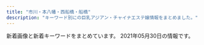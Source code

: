 ```yaml
---
title: "市川・本八幡・西船橋・船橋"
description: "キーワード別にの巨乳アジアン・チャイナエステ嬢情報をまとめました。"
---
```


新着画像と新着キーワードをまとめています。
2021年05月30日の情報です。

<DmmAffiliateIns />
<KeywordTable
  shops={
    [
    {
        "name": "\u7652\u5fc3\u90b8",
        "url": "http://yusintei.top/",
        "station": "\u539f\u6728\u4e2d\u5c71\u99c5\u5317\u53e3",
        "keywords": {
            "84": 1,
            "D": 1,
            "83": 1,
            "E": 1,
            "86": 1,
            "C": 1
        },
        "img_links": [
            "http://yusintei.top/images/tel.jpg",
            "http://yusintei.top/images/men_7.png",
            "http://yusintei.top/images/p1.jpg",
            "http://yusintei.top/images/g113.jpg",
            "http://yusintei.top/images/left3.jpg",
            "http://yusintei.top/images/zi-staff.png",
            "http://yusintei.top/images/g9.jpg",
            "http://yusintei.top/images/g11.jpg",
            "http://yusintei.top/images/g8.jpg",
            "http://yusintei.top/images/men_1.png",
            "http://yusintei.top/images/g112.jpg",
            "http://yusintei.top/images/zi-link.png",
            "http://yusintei.top/images/nei2.jpg",
            "http://yusintei.top/images/yumi.jpg",
            "http://yusintei.top/images/p2.jpg",
            "http://yusintei.top/images/g114.jpg",
            "http://yusintei.top/images/g10.jpg",
            "http://yusintei.top/images/g83.jpg",
            "http://yusintei.top/images/p5.jpg",
            "http://yusintei.top/images/g82.jpg",
            "http://yusintei.top/images/men_5.png",
            "http://yusintei.top/images/emi.jpg",
            "http://yusintei.top/images/p4.jpg",
            "http://yusintei.top/images/men_2.png",
            "http://yusintei.top/images/men_3.png",
            "http://yusintei.top/images/men_6.png",
            "http://yusintei.top/images/g1.jpg",
            "http://yusintei.top/images/g12.jpg",
            "http://yusintei.top/images/p6.jpg",
            "http://yusintei.top/images/men_4.png",
            "http://yusintei.top/images/01.jpg",
            "http://yusintei.top/images/g84.jpg",
            "http://yusintei.top/images/g1-3.jpg",
            "http://yusintei.top/images/g7.jpg",
            "http://yusintei.top/images/g1-2.jpg",
            "http://yusintei.top/images/01.png",
            "http://yusintei.top/images/p8.jpg",
            "http://yusintei.top/images/yuli.jpg",
            "http://yusintei.top/images/g2.jpg",
            "http://yusintei.top/images/g0.jpg",
            "http://yusintei.top/images/p3.jpg",
            "http://yusintei.top/images/p7.jpg"
        ]
    },
    {
        "name": "\u5a9a\u5a18\uff5e\u30d3\u30b8\u30e7\u30a6\uff5e",
        "keywords": {
            "D": 2,
            "87": 1,
            "C": 2,
            "E": 2,
            "86": 5
        },
        "img_links": [
            "http://esthe-massage.blue/img/1.jpg",
            "http://esthe-massage.blue/img/stt1.jpg",
            "http://esthe-massage.blue/img/t2.jpg",
            "http://esthe-massage.blue/img/r2.jpg",
            "http://esthe-massage.blue/img/t4.jpg",
            "http://esthe-massage.blue/img/t1.jpg",
            "http://esthe-massage.blue/img/st4.jpg",
            "http://esthe-massage.blue/img/st2.jpg",
            "http://esthe-massage.blue/img/no.png",
            "http://esthe-massage.blue/img/t5.jpg",
            "http://esthe-massage.blue/img/r6.jpg",
            "http://esthe-massage.blue/img/sm.jpg",
            "http://esthe-massage.blue/img/top.jpg",
            "http://esthe-massage.blue/img/r1.jpg",
            "http://esthe-massage.blue/img/stt3.jpg",
            "http://esthe-massage.blue/img/r3.jpg",
            "http://esthe-massage.blue/img/r4.jpg",
            "http://esthe-massage.blue/img/t6.jpg",
            "http://esthe-massage.blue/img/f1.jpg",
            "http://esthe-massage.blue/img/noo.png",
            "http://esthe-massage.blue/img/st3.jpg",
            "http://esthe-massage.blue/img/t3.jpg",
            "http://esthe-massage.blue/img/st6.jpg",
            "http://esthe-massage.blue/img/st1.jpg",
            "http://esthe-massage.blue/img/st5.jpg",
            "http://esthe-massage.blue/img/r5.jpg"
        ],
        "station": "JR\u8239\u6a4b\u99c5\u5317\u53e3",
        "url": "http://esthe-massage.blue/"
    },
    {
        "station": "JR\u897f\u8239\u6a4b\u99c5\u5357\u53e3",
        "url": "http://www.nekomusume.relax-hp.com/",
        "img_links": [
            "http://www.nekomusume.relax-hp.com/img/nav-003.png",
            "http://www.nekomusume.relax-hp.com/files/013.jpg",
            "http://www.nekomusume.relax-hp.com/img/nav-006.png",
            "http://www.nekomusume.relax-hp.com/img/top01.png",
            "http://www.nekomusume.relax-hp.com/img/nav-004.png",
            "http://www.nekomusume.relax-hp.com/files/007.jpg",
            "http://www.nekomusume.relax-hp.com/files/011.jpg",
            "http://www.nekomusume.relax-hp.com/img/tel.png",
            "http://www.nekomusume.relax-hp.com/files/009.jpg",
            "http://www.nekomusume.relax-hp.com/img/nav-002.png",
            "http://www.nekomusume.relax-hp.com/img/nav-001.png",
            "http://www.nekomusume.relax-hp.com/img/stb.jpg",
            "http://www.nekomusume.relax-hp.com/files/001.jpg",
            "http://www.nekomusume.relax-hp.com/img/stt.jpg",
            "http://www.nekomusume.relax-hp.com/files/008.jpg",
            "http://www.nekomusume.relax-hp.com/files/006.jpg",
            "http://www.nekomusume.relax-hp.com/img/nav-005.png"
        ],
        "keywords": {
            "D": 7,
            "86": 2,
            "87": 5
        },
        "name": "\u732b\u5a18"
    },
    {
        "keywords": {
            "E": 3,
            "90": 2,
            "92": 3,
            "89": 2,
            "D": 4,
            "91": 1,
            "F": 1,
            "88": 1
        },
        "name": "\u30de\u30fc\u30e1\u30a4\u30c9",
        "url": "http://happy.relaxnabi.com/",
        "station": "JR\u8239\u6a4b\u99c5\u5317\u53e3",
        "img_links": [
            "http://happy.relaxnabi.com/css/staff/staff-10-a.jpg",
            "http://happy.relaxnabi.com/css/staff/staff0017-a.jpg",
            "http://happy.relaxnabi.com/css/staff/staff-08-a.jpg",
            "http://happy.relaxnabi.com/css/staff/staff-002-a.jpg",
            "http://happy.relaxnabi.com/css/staff/staff-04-a.jpg",
            "http://happy.relaxnabi.com/css/staff/staff-10.jpg",
            "http://happy.relaxnabi.com/css/tel01.png",
            "http://happy.relaxnabi.com/css/staff/staff-007.jpg",
            "http://happy.relaxnabi.com/css/staff/staff-03.jpg",
            "http://happy.relaxnabi.com/css/nav/nav-005.png",
            "http://happy.relaxnabi.com/css/nav/nav-004.png",
            "http://happy.relaxnabi.com/css/nav/nav-001.png",
            "http://happy.relaxnabi.com/css/top0001.png",
            "http://happy.relaxnabi.com/css/nav/nav-006.png",
            "http://happy.relaxnabi.com/css/staff/staff-08.jpg",
            "http://happy.relaxnabi.com/css/staff/staff0001-a.jpg",
            "http://happy.relaxnabi.com/css/top-003.png",
            "http://happy.relaxnabi.com/css/staff/staff-03-a.jpg",
            "http://happy.relaxnabi.com/css/staff/staff-002.jpg",
            "http://happy.relaxnabi.com/css/staff/staff-05.jpg",
            "http://happy.relaxnabi.com/css/staff/staff-007-a.jpg",
            "http://happy.relaxnabi.com/css/staff/staff0017.jpg",
            "http://happy.relaxnabi.com/css/staff/staff0001.jpg",
            "http://happy.relaxnabi.com/css/staff/staff-04.jpg",
            "http://happy.relaxnabi.com/css/staff/staff-05-a.jpg",
            "http://happy.relaxnabi.com/css/nav/nav-003.png",
            "http://happy.relaxnabi.com/css/nav/nav-002.png"
        ]
    },
    {
        "station": "JR\u897f\u8239\u6a4b\u99c5\u5317\u53e3",
        "url": "https://leaf-relax.com/",
        "img_links": [
            "https://leaf-relax.com/wp-content/themes/este/img/top-img02a.png",
            "https://leaf-relax.com/wp-content/themes/este/img/top-img03.png",
            "https://leaf-relax.com/wp-content/themes/este/img/top-img01c.png",
            "https://leaf-relax.com/wp-content/themes/este/img/call.png",
            "https://leaf-relax.com/wp-content/uploads/2021/05/B320F3D8-A181-4E6B-AEEE-7995FEFEF15E.jpeg",
            "https://leaf-relax.com/wp-content/uploads/2021/05/0BD53AFC-FD54-46F6-AEC6-AAFC751F8E2B.jpeg",
            "https://leaf-relax.com/wp-content/uploads/2021/03/D5FC7105-D296-4544-A10A-F769C6CD5B0C.jpeg",
            "https://leaf-relax.com/wp-content/themes/este/img/tel_footer.png",
            "https://leaf-relax.com/wp-content/themes/este/img/2.jpg",
            "https://leaf-relax.com/wp-content/uploads/2021/05/661F479F-0029-48E9-BF05-7242C112650A.jpeg",
            "https://leaf-relax.com/wp-content/themes/este/img/tel_header.png",
            "https://leaf-relax.com/wp-content/themes/este/img/4.jpg",
            "https://leaf-relax.com/wp-content/uploads/2021/05/1018DA9B-A1BF-40E3-B2AD-9442809499C5.jpeg",
            "https://leaf-relax.com/wp-content/uploads/2020/01/8A96734F-7498-47BC-8B9E-624EE96E9D74.jpeg",
            "https://leaf-relax.com/wp-content/uploads/2021/03/E9712B35-BA07-4315-B0E1-9DE89646DE20.jpeg",
            "https://leaf-relax.com/wp-content/uploads/2021/03/uiahleaf.jpg",
            "https://leaf-relax.com/wp-content/uploads/2021/03/8C6881AA-D716-419E-8BFF-82AAA258E338.jpeg",
            "https://leaf-relax.com/wp-content/uploads/2020/01/727B1E93-B273-418A-ADFB-21CA51B3BD11.jpeg",
            "https://leaf-relax.com/wp-content/uploads/2021/03/16A1F057-C26F-47E3-A706-3E53BBA789FC.jpeg",
            "https://leaf-relax.com/wp-content/themes/este/img/3.jpg",
            "https://leaf-relax.com/wp-content/uploads/2021/04/7249526C-1C90-423A-8CF8-A6B7DF3016ED.jpeg",
            "https://leaf-relax.com/wp-content/themes/este/img/top-img01.png",
            "https://leaf-relax.com/wp-content/uploads/2021/03/7865leaf.jpg",
            "https://leaf-relax.com/wp-content/uploads/2021/03/DB2A2C9F-6035-4E9D-8D28-6C22A543E8DC.jpeg",
            "https://leaf-relax.com/wp-content/uploads/2021/04/5D8F478C-B99F-48C1-81A3-7741B432AD67.jpeg",
            "https://leaf-relax.com/wp-content/uploads/2021/03/1E72DCA7-178C-4423-B532-64C921244CD8.jpeg",
            "https://leaf-relax.com/wp-content/uploads/2021/05/D10DDADC-FE4C-4207-999A-5DD6087E3BBE.png",
            "https://leaf-relax.com/wp-content/uploads/2021/03/C1B14BDE-84B6-467B-9532-C60E8A518E03.jpeg",
            "https://leaf-relax.com/wp-content/themes/este/img/1.jpg",
            "https://leaf-relax.com/wp-content/uploads/2021/04/8C901857-8329-4836-BB15-FACE1430E3F7.jpeg"
        ],
        "keywords": {
            "\u80f8": 2,
            "D": 22,
            "\u5de8\u4e73": 7,
            "\u4e73": 7,
            "E": 25,
            "\u30bb\u30af\u30b7\u30fc": 2,
            "C": 3
        },
        "name": "\u30ea\u30fc\u30d5"
    },
    {
        "url": "http://www.sexy.relaxjp.info/",
        "keywords": {
            "E": 2,
            "86": 6,
            "D": 18,
            "87": 16,
            "C": 4,
            "89": 2,
            "\u30bb\u30af\u30b7\u30fc": 38
        },
        "station": "JR\u8239\u6a4b\u99c5\u5317\u53e3",
        "img_links": [
            "http://www.sexy.relaxjp.info/files/038-03.jpg",
            "http://www.sexy.relaxjp.info/files/037-03.jpg",
            "http://www.sexy.relaxjp.info/files/038.jpg",
            "http://www.sexy.relaxjp.info/files/035-02.jpg",
            "http://www.sexy.relaxjp.info/files/030.jpg",
            "http://www.sexy.relaxjp.info/images/m-head01.jpg",
            "http://www.sexy.relaxjp.info/files/023-03.jpg",
            "http://www.sexy.relaxjp.info/images/foot01.jpg",
            "http://www.sexy.relaxjp.info/images/m-top009.jpg",
            "http://www.sexy.relaxjp.info/images/m-top010.jpg",
            "http://www.sexy.relaxjp.info/files/037.jpg",
            "http://www.sexy.relaxjp.info/files/036-03.jpg",
            "http://www.sexy.relaxjp.info/files/038-02.jpg",
            "http://www.sexy.relaxjp.info/files/037-02.jpg",
            "http://www.sexy.relaxjp.info/files/035-03.jpg",
            "http://www.sexy.relaxjp.info/files/002-03.jpg",
            "http://www.sexy.relaxjp.info/images/m-top003.jpg",
            "http://www.sexy.relaxjp.info/files/023-02.jpg",
            "http://www.sexy.relaxjp.info/files/024-03.jpg",
            "http://www.sexy.relaxjp.info/photo_news/upimg/7711260af1a7163a9a_0.jpg",
            "http://www.sexy.relaxjp.info/files/033-03.jpg",
            "http://www.sexy.relaxjp.info/files/002-02.jpg",
            "http://www.sexy.relaxjp.info/files/023.jpg",
            "http://www.sexy.relaxjp.info/files/003.jpg",
            "http://www.sexy.relaxjp.info/files/036.jpg",
            "http://www.sexy.relaxjp.info/files/033-02.jpg",
            "http://www.sexy.relaxjp.info/files/011.jpg",
            "http://www.sexy.relaxjp.info/files/002.jpg",
            "http://www.sexy.relaxjp.info/images/call.png",
            "http://www.sexy.relaxjp.info/files/030-03.jpg",
            "http://www.sexy.relaxjp.info/files/003-03.jpg",
            "http://www.sexy.relaxjp.info/files/003-02.jpg",
            "http://www.sexy.relaxjp.info/files/024-02.jpg",
            "http://www.sexy.relaxjp.info/files/011-02.jpg",
            "http://www.sexy.relaxjp.info/files/024.jpg",
            "http://www.sexy.relaxjp.info/files/035.jpg",
            "http://www.sexy.relaxjp.info/files/034.jpg",
            "http://www.sexy.relaxjp.info/files/034-02.jpg",
            "http://www.sexy.relaxjp.info/files/033.jpg",
            "http://www.sexy.relaxjp.info/images/m-top004.jpg",
            "http://www.sexy.relaxjp.info/files/011-03.jpg",
            "http://www.sexy.relaxjp.info/files/034-03.jpg",
            "http://www.sexy.relaxjp.info/files/036-02.jpg",
            "http://www.sexy.relaxjp.info/files/030-02.jpg"
        ],
        "name": "Sexy Love \uff5e\u30bb\u30af\u30b7\u30fc\u30e9\u30d6\uff5e"
    },
    {
        "name": "\u611b\u7740",
        "img_links": [
            "http://www.es-ai.link/staff/yuna.jpg",
            "http://www.es-ai.link/staff/riri.jpg",
            "http://www.es-ai.link/images/int2.jpg",
            "http://www.es-ai.link/images/head.jpg",
            "http://www.es-ai.link/images/tg.jpg",
            "http://www.es-ai.link/images/sys2.jpg",
            "http://www.es-ai.link/images/staff_t.jpg",
            "http://www.es-ai.link/images/news.jpg",
            "http://www.es-ai.link/img/riri1.jpg",
            "http://www.es-ai.link/staff/hana.jpg",
            "http://www.es-ai.link/images/info.jpg",
            "http://www.es-ai.link/img/yuna1.jpg",
            "http://www.es-ai.link/img/hana1.jpg",
            "http://www.es-ai.link/images/interior_t.jpg",
            "http://www.es-ai.link/images/int1.jpg",
            "http://www.es-ai.link/images/b2.jpg",
            "http://www.es-ai.link/images/sys1.jpg",
            "http://www.es-ai.link/images/b1.jpg",
            "http://www.es-ai.link/images/b3.jpg",
            "http://www.es-ai.link/images/mobile.jpg"
        ],
        "url": "http://www.es-ai.link/",
        "keywords": {},
        "station": "\u5e02\u5ddd\u99c5\u5317\u53e3"
    },
    {
        "url": "http://pinklady-esthe.net/",
        "keywords": {
            "87": 1,
            "E": 1,
            "D": 4,
            "88": 3,
            "86": 1,
            "C": 1,
            "90": 1
        },
        "station": "JR\u8239\u6a4b\u99c5\u5317\u53e3",
        "img_links": [
            "http://pinklady-esthe.net/img/st5.jpg",
            "http://pinklady-esthe.net/img/r3.jpg",
            "http://pinklady-esthe.net/img/st6.jpg",
            "http://pinklady-esthe.net/img/t1.jpg",
            "http://pinklady-esthe.net/img/r2.jpg",
            "http://pinklady-esthe.net/img/no.png",
            "http://pinklady-esthe.net/img/t4.jpg",
            "http://pinklady-esthe.net/img/f1.jpg",
            "http://pinklady-esthe.net/img/st2.jpg",
            "http://pinklady-esthe.net/img/top.jpg",
            "http://pinklady-esthe.net/img/t5.jpg",
            "http://pinklady-esthe.net/img/t6.jpg",
            "http://pinklady-esthe.net/img/r1.jpg",
            "http://pinklady-esthe.net/img/r4.jpg",
            "http://pinklady-esthe.net/img/noo.png",
            "http://pinklady-esthe.net/img/sm.jpg",
            "http://pinklady-esthe.net/img/stt3.jpg",
            "http://pinklady-esthe.net/img/st1.jpg",
            "http://pinklady-esthe.net/img/stt1.jpg",
            "http://pinklady-esthe.net/img/t3.jpg",
            "http://pinklady-esthe.net/img/st3.jpg",
            "http://pinklady-esthe.net/img/st4.jpg",
            "http://pinklady-esthe.net/img/t2.jpg"
        ],
        "name": "V\u611bP"
    },
    {
        "img_links": [
            "http://nigyohime.ebb.jp/3.jpg",
            "http://nigyohime.ebb.jp/2/uploadimg/1606276938.jpg",
            "http://nigyohime.ebb.jp/4.jpg",
            "http://nigyohime.ebb.jp/2.jpg",
            "http://nigyohime.ebb.jp/line.png",
            "http://nigyohime.ebb.jp/top.jpg",
            "http://nigyohime.ebb.jp/1.jpg",
            "http://nigyohime.ebb.jp/2/uploadimg/1610266405.jpg",
            "http://nigyohime.ebb.jp/2/uploadimg/1606276829.jpg",
            "http://nigyohime.ebb.jp/2/uploadimg/1620714292.jpg",
            "http://nigyohime.ebb.jp/b_news.png",
            "http://nigyohime.ebb.jp/staff_t.jpg",
            "http://nigyohime.ebb.jp/b_girl.png",
            "http://nigyohime.ebb.jp/2/uploadimg/1615431233.jpg",
            "http://nigyohime.ebb.jp/ditu2.jpg"
        ],
        "name": "\u4eba\u9b5a\u59eb",
        "station": "JR\u5e02\u5ddd\u99c5\u5357\u53e3",
        "keywords": {
            "86": 12,
            "D": 6,
            "C": 6,
            "83": 6
        },
        "url": "http://nigyohime.ebb.jp/"
    },
    {
        "keywords": {
            "D": 16,
            "F": 24,
            "E": 8,
            "C": 22,
            "86": 8,
            "85": 8,
            "83": 8,
            "88": 24,
            "87": 8
        },
        "station": "\u897f\u8239\u6a4b\u99c5",
        "img_links": [
            "https://crea.iest.info/photos/sites/47/2021/05/2021051502085322.jpg",
            "https://crea.iest.info/photos/sites/47/2021/05/2021052002311766.jpg",
            "https://crea.iest.info/photos/sites/47/2021/05/2021052002321122.jpg",
            "https://crea.iest.info/photos/sites/47/2021/05/2021051502094721.jpg",
            "https://crea.iest.info/images/tit-new.png",
            "https://crea.iest.info/images/line.png",
            "https://crea.iest.info/photos/sites/47/2021/05/2021052002302771.jpg",
            "https://crea.iest.info/images/mobile.png",
            "https://crea.iest.info/photos/sites/47/2021/05/2021051502080644.jpg",
            "https://crea.iest.info/images/infor.png",
            "https://crea.iest.info/images/tite-staff.png",
            "https://crea.iest.info/images/top.png",
            "https://crea.iest.info/photos/sites/47/2021/05/2021051908594872.jpg",
            "https://crea.iest.info/images/tit-pick.png",
            "https://crea.iest.info/images/tit-infor.png",
            "https://crea.iest.info/images/tit-gat.png"
        ],
        "url": "https://crea.iest.info/",
        "name": "CREA\uff5e\u30af\u30ec\u30a2\uff5e"
    },
    {
        "img_links": [
            "http://www.kanda-es.info/staff/sora.jpg",
            "http://www.kanda-es.info/images/news.jpg",
            "http://www.kanda-es.info/img/sora1.jpg",
            "http://www.kanda-es.info/images/mobile.jpg",
            "http://www.kanda-es.info/staff/risa.jpg",
            "http://www.kanda-es.info/img/risa1.jpg",
            "http://www.kanda-es.info/images/int2.jpg",
            "http://www.kanda-es.info/staff/anna.jpg",
            "http://www.kanda-es.info/images/tg.jpg",
            "http://www.kanda-es.info/images/staff_t.jpg",
            "http://www.kanda-es.info/images/sys1.jpg",
            "http://www.kanda-es.info/images/interior_t.jpg",
            "http://www.kanda-es.info/images/sys2.jpg",
            "http://www.kanda-es.info/img/anna1.jpg",
            "http://www.kanda-es.info/images/info.jpg",
            "http://www.kanda-es.info/images/int1.jpg"
        ],
        "url": "http://www.kanda-es.info/",
        "keywords": {},
        "station": "\u99ac\u8fbc\u6ca2\u99c5\u6771\u53e3",
        "name": "Blue\uff5e\u30d6\u30eb\u30fc\uff5e"
    },
    {
        "url": "http://www.aya-aroma.com/",
        "keywords": {
            "C": 6,
            "86": 12,
            "84": 3,
            "87": 3,
            "D": 9
        },
        "img_links": [
            "http://www.aya-aroma.com/files/002-02.jpg",
            "http://www.aya-aroma.com/files/010.jpg",
            "http://www.aya-aroma.com/files/003-02.jpg",
            "http://www.aya-aroma.com/files/015-02.jpg",
            "http://www.aya-aroma.com/files/002-03.jpg",
            "http://www.aya-aroma.com/images/mobile.jpg",
            "http://www.aya-aroma.com/files/001-03.jpg",
            "http://www.aya-aroma.com/files/015.jpg",
            "http://www.aya-aroma.com/files/002.jpg",
            "http://www.aya-aroma.com/files/008-02.jpg",
            "http://www.aya-aroma.com/files/003-03.jpg",
            "http://www.aya-aroma.com/files/001-02.jpg",
            "http://www.aya-aroma.com/files/008.jpg",
            "http://www.aya-aroma.com/files/001.jpg",
            "http://www.aya-aroma.com/files/010-03.jpg",
            "http://www.aya-aroma.com/files/015-03.jpg",
            "http://www.aya-aroma.com/files/003.jpg",
            "http://www.aya-aroma.com/files/010-02.jpg",
            "http://www.aya-aroma.com/images/coverGirlParts.png",
            "http://www.aya-aroma.com/images/concept.jpg",
            "http://www.aya-aroma.com/images/backlistbtn.png",
            "http://www.aya-aroma.com/images/melmaga.jpg",
            "http://www.aya-aroma.com/files/008-03.jpg"
        ],
        "station": "JR\u5e02\u5ddd\u99c5\u5357\u53e3",
        "name": "\u5f69"
    },
    {
        "url": "http://hinata.relaxnabi.com/",
        "station": "JR\u8239\u6a4b\u99c5\u5317\u53e3",
        "img_links": [
            "http://hinata.relaxnabi.com/css/top02.jpg",
            "http://hinata.relaxnabi.com/css/staff/staff00003.jpg",
            "http://hinata.relaxnabi.com/css/staff/staff00001.jpg",
            "http://hinata.relaxnabi.com/css/main-left02.jpg",
            "http://hinata.relaxnabi.com/css/staff/staff015.jpg",
            "http://hinata.relaxnabi.com/css/staff/staff-007.jpg",
            "http://hinata.relaxnabi.com/css/staff/staff00004.jpg",
            "http://hinata.relaxnabi.com/img/tiaowen.png",
            "http://hinata.relaxnabi.com/css/staff/staff-06-a.jpg",
            "http://hinata.relaxnabi.com/css/nav/nav-003.jpg",
            "http://hinata.relaxnabi.com/css/staff/staff015-a.jpg",
            "http://hinata.relaxnabi.com/css/staff/staff-08.jpg",
            "http://hinata.relaxnabi.com/css/main-left03.jpg",
            "http://hinata.relaxnabi.com/css/staff/staff00004-a.jpg",
            "http://hinata.relaxnabi.com/css/nav/sub-002.jpg",
            "http://hinata.relaxnabi.com/css/staff/staff-06.jpg",
            "http://hinata.relaxnabi.com/css/nav/sub-005.jpg",
            "http://hinata.relaxnabi.com/css/nav/sub-006.jpg",
            "http://hinata.relaxnabi.com/css/staff/staff17.jpg",
            "http://hinata.relaxnabi.com/css/staff/staff-08-a.jpg",
            "http://hinata.relaxnabi.com/css/right.jpg",
            "http://hinata.relaxnabi.com/css/nav/nav-004.jpg",
            "http://hinata.relaxnabi.com/css/staff/staff-002-a.jpg",
            "http://hinata.relaxnabi.com/css/staff/staff-002.jpg",
            "http://hinata.relaxnabi.com/css/nav/sub-003.jpg",
            "http://hinata.relaxnabi.com/css/button.jpg",
            "http://hinata.relaxnabi.com/css/left.jpg",
            "http://hinata.relaxnabi.com/css/staff/staff-007-a.jpg",
            "http://hinata.relaxnabi.com/css/nav/nav-002.jpg",
            "http://hinata.relaxnabi.com/css/staff/staff00001-a.jpg",
            "http://hinata.relaxnabi.com/css/staff/staff17-a.jpg",
            "http://hinata.relaxnabi.com/css/nav/nav-001.jpg",
            "http://hinata.relaxnabi.com/css/girls001.jpg",
            "http://hinata.relaxnabi.com/css/tel01.png",
            "http://hinata.relaxnabi.com/css/osusume40.jpg",
            "http://hinata.relaxnabi.com/css/staff/staff00003-a.jpg",
            "http://hinata.relaxnabi.com/css/nav/nav-006.jpg",
            "http://hinata.relaxnabi.com/css/nav/sub-004.jpg",
            "http://hinata.relaxnabi.com/css/nav/nav-005.jpg",
            "http://hinata.relaxnabi.com/css/nav/sub-001.jpg"
        ],
        "name": "\u6696 \uff5eHinata\uff5e",
        "keywords": {
            "F": 1,
            "89": 1,
            "92": 3,
            "91": 1,
            "86": 2,
            "E": 4,
            "90": 2,
            "C": 4,
            "D": 2
        }
    },
    {
        "station": "\u897f\u8239\u6a4b\u99c5",
        "url": "https://aroma-cafe.xyz.mn/",
        "img_links": [
            "https://aroma-cafe.xyz.mn/images/tel.jpg",
            "https://aroma-cafe.xyz.mn/photos/sites/24/2021/03/2021031215484691.jpg",
            "https://aroma-cafe.xyz.mn/photos/sites/24/2021/05/2021051917420945.jpg",
            "https://aroma-cafe.xyz.mn/photos/sites/24/2021/05/2021050717422586.jpg",
            "https://aroma-cafe.xyz.mn/images/line.jpg",
            "https://aroma-cafe.xyz.mn/images/s_link.jpg",
            "https://aroma-cafe.xyz.mn/photos/sites/24/2021/05/2021052111154891.jpg",
            "https://aroma-cafe.xyz.mn/images/news_bj2.jpg",
            "https://aroma-cafe.xyz.mn/photos/sites/24/2021/05/2021052011535270.jpg",
            "https://aroma-cafe.xyz.mn/images/ac.jpg",
            "https://aroma-cafe.xyz.mn/photos/sites/24/2021/05/2021052011535120.jpg",
            "https://aroma-cafe.xyz.mn/images/new.jpg",
            "https://aroma-cafe.xyz.mn/images/s_face.jpg",
            "https://aroma-cafe.xyz.mn/images/room3.jpg",
            "https://aroma-cafe.xyz.mn/photos/sites/24/2021/02/2021022318245015.jpg",
            "https://aroma-cafe.xyz.mn/images/room1.jpg",
            "https://aroma-cafe.xyz.mn/photos/sites/24/2021/05/2021052111161920.jpg",
            "https://aroma-cafe.xyz.mn/images/room2.jpg",
            "https://aroma-cafe.xyz.mn/images/mobile.jpg",
            "https://aroma-cafe.xyz.mn/images/room4.jpg",
            "https://aroma-cafe.xyz.mn/images/s_staff.jpg",
            "https://aroma-cafe.xyz.mn/images/s_news.jpg",
            "https://aroma-cafe.xyz.mn/photos/sites/24/2021/05/2021051917421111.jpg",
            "https://aroma-cafe.xyz.mn/photos/sites/24/2021/05/2021051917421034.jpg",
            "https://aroma-cafe.xyz.mn/images/top.jpg",
            "https://aroma-cafe.xyz.mn/images/s2.jpg",
            "https://aroma-cafe.xyz.mn/images/s1.jpg",
            "https://aroma-cafe.xyz.mn/photos/sites/24/2021/05/2021051917421115.jpg"
        ],
        "name": "\u30a2\u30ed\u30de\u30ab\u30d5\u30a7\uff5eAroma cafe\uff5e",
        "keywords": {
            "86": 46,
            "87": 67,
            "C": 63,
            "D": 90,
            "E": 90,
            "88": 90,
            "85": 21,
            "83": 23,
            "F": 23
        }
    },
    {
        "keywords": {
            "88": 4,
            "87": 32,
            "D": 36
        },
        "img_links": [
            "http://www.yumegokoro.esjp.info/files/012-02.jpg",
            "http://www.yumegokoro.esjp.info/images/header.png",
            "http://www.yumegokoro.esjp.info/files/023-02.jpg",
            "http://www.yumegokoro.esjp.info/files/020.jpg",
            "http://www.yumegokoro.esjp.info/images/barTherapist.png",
            "http://www.yumegokoro.esjp.info/images/time.png",
            "http://www.yumegokoro.esjp.info/files/004-03.jpg",
            "http://www.yumegokoro.esjp.info/files/010.jpg",
            "http://www.yumegokoro.esjp.info/files/023.jpg",
            "http://www.yumegokoro.esjp.info/files/010-03.jpg",
            "http://www.yumegokoro.esjp.info/images/barProfileSche.png",
            "http://www.yumegokoro.esjp.info/files/020-03.jpg",
            "http://www.yumegokoro.esjp.info/images/barAccess.png",
            "http://www.yumegokoro.esjp.info/images/btnTop.png",
            "http://www.yumegokoro.esjp.info/images/concept.png",
            "http://www.yumegokoro.esjp.info/files/023-03.jpg",
            "http://www.yumegokoro.esjp.info/files/004-02.jpg",
            "http://www.yumegokoro.esjp.info/files/020-02.jpg",
            "http://www.yumegokoro.esjp.info/images/contentBottom.jpg",
            "http://www.yumegokoro.esjp.info/files/011.jpg",
            "http://www.yumegokoro.esjp.info/files/027-03.jpg",
            "http://www.yumegokoro.esjp.info/images/barSystem.png",
            "http://www.yumegokoro.esjp.info/files/027.jpg",
            "http://www.yumegokoro.esjp.info/files/019.jpg",
            "http://www.yumegokoro.esjp.info/files/002-02.jpg",
            "http://www.yumegokoro.esjp.info/files/010-02.jpg",
            "http://www.yumegokoro.esjp.info/images/barSchedule.png",
            "http://www.yumegokoro.esjp.info/files/011-03.jpg",
            "http://www.yumegokoro.esjp.info/files/011-02.jpg",
            "http://www.yumegokoro.esjp.info/files/004.jpg",
            "http://www.yumegokoro.esjp.info/images/backBtn.png",
            "http://www.yumegokoro.esjp.info/files/002-03.jpg",
            "http://www.yumegokoro.esjp.info/images/barProfile.png",
            "http://www.yumegokoro.esjp.info/files/012-03.jpg",
            "http://www.yumegokoro.esjp.info/files/019-02.jpg",
            "http://www.yumegokoro.esjp.info/images/barRecruit.png",
            "http://www.yumegokoro.esjp.info/files/012.jpg",
            "http://www.yumegokoro.esjp.info/images/barLink.png",
            "http://www.yumegokoro.esjp.info/files/002.jpg",
            "http://www.yumegokoro.esjp.info/files/019-03.jpg",
            "http://www.yumegokoro.esjp.info/files/027-02.jpg"
        ],
        "station": "JR\u8239\u6a4b\u99c5\u5317\u53e3",
        "url": "http://www.yumegokoro.esjp.info/",
        "name": "Pink Love"
    },
    {
        "keywords": {},
        "station": "JR\u8239\u6a4b\u99c5\u5317\u53e3",
        "url": "http://genkiya.xyz/",
        "img_links": [
            "http://genkiya.xyz/_src/54101963/slider2_20201209160139115.jpg",
            "http://genkiya.xyz/_src/55472724/wechatimg2939.jpg",
            "http://genkiya.xyz/_src/54101965/slider1_20201209160139057.jpg",
            "http://genkiya.xyz/_src/54101911/wechatimg198_20190126093224863.jpg",
            "http://genkiya.xyz/_src/54101956/navinavi_02.png",
            "http://genkiya.xyz/_src/55472725/wechatimg2939.jpg",
            "http://genkiya.xyz/_src/54101958/cam.jpg",
            "http://genkiya.xyz/_src/54101964/slider3_20201209160139119.jpg",
            "http://genkiya.xyz/_src/54101954/navinavi_01.png",
            "http://genkiya.xyz/_src/54279148/wechatimg234.jpg",
            "http://genkiya.xyz/_src/54279149/wechatimg234.jpg",
            "http://genkiya.xyz/_src/54101909/_k3_4082.jpg",
            "http://genkiya.xyz/_src/54101949/slider5_20201209160139125.jpg",
            "http://genkiya.xyz/_src/54101959/cam.jpg",
            "http://genkiya.xyz/_src/55821668/wechatimg2240.jpg",
            "http://genkiya.xyz/_src/55821667/wechatimg2240.jpg"
        ],
        "name": "\u304a\u5e30\u308ababy"
    },
    {
        "keywords": {},
        "url": "http://loveliness-est.com/",
        "name": "\u30a2\u30ed\u30de\u2605\u6d17\u4f53\u5b66\u5712",
        "station": "JR\u5e02\u5ddd\u99c5\u5357\u53e3",
        "img_links": [
            "http://loveliness-est.com/images/con01.jpg",
            "http://loveliness-est.com/images/mainvisual_01_s.jpg",
            "http://loveliness-est.com/images/mainvisual_02.jpg",
            "http://loveliness-est.com/images/cg03.jpg",
            "http://loveliness-est.com/images/cg01.jpg",
            "http://loveliness-est.com/images/sys02.jpg",
            "http://loveliness-est.com/images/sys01.jpg",
            "http://loveliness-est.com/images/mainvisual_01.jpg",
            "http://loveliness-est.com/images/icon_new.png",
            "http://loveliness-est.com/images/head_therapist.jpg",
            "http://loveliness-est.com/images/sw_home.png",
            "http://loveliness-est.com/images/head_interior.jpg",
            "http://loveliness-est.com/images/sys03.jpg",
            "http://loveliness-est.com/images/sw_tel.png",
            "http://loveliness-est.com/images/cg02.jpg",
            "http://loveliness-est.com/images/mainvisual_02_s.jpg",
            "http://loveliness-est.com/images/con03.jpg",
            "http://loveliness-est.com/images/cg04.jpg",
            "http://loveliness-est.com/images/cg05.jpg",
            "http://loveliness-est.com/images/cg07.jpg",
            "http://loveliness-est.com/images/req_03.jpg",
            "http://loveliness-est.com/images/trigger.jpg",
            "http://loveliness-est.com/images/con02.jpg",
            "http://loveliness-est.com/images/cg06.jpg"
        ]
    },
    {
        "station": "JR\u8239\u6a4b\u99c5\u5317\u53e3",
        "url": "http://www.fuji.esturl.com/",
        "keywords": {
            "87": 8,
            "86": 2,
            "C": 13,
            "D": 10
        },
        "name": "\u85e4\u306e\u82b1",
        "img_links": [
            "http://www.fuji.esturl.com/images/slider/3.jpg",
            "http://www.fuji.esturl.com/files/005.jpg",
            "http://www.fuji.esturl.com/files/004.jpg",
            "http://www.fuji.esturl.com/files/002-02.jpg",
            "http://www.fuji.esturl.com/files/005-02.jpg",
            "http://www.fuji.esturl.com/files/003.jpg",
            "http://www.fuji.esturl.com/img/header01.jpg",
            "http://www.fuji.esturl.com/images/slider/1.jpg",
            "http://www.fuji.esturl.com/images/slider/2.jpg",
            "http://www.fuji.esturl.com/img/ttl_info.png",
            "http://www.fuji.esturl.com/files/001.jpg",
            "http://www.fuji.esturl.com/files/004-02.jpg",
            "http://www.fuji.esturl.com/img/btn_side_mobile.jpg",
            "http://www.fuji.esturl.com/img/ttl_news.png",
            "http://www.fuji.esturl.com/img/ttl_therapist_top.png",
            "http://www.fuji.esturl.com/img/pickup.jpg",
            "http://www.fuji.esturl.com/files/001-02.jpg",
            "http://www.fuji.esturl.com/img/goback.jpg",
            "http://www.fuji.esturl.com/files/003-02.jpg",
            "http://www.fuji.esturl.com/files/002.jpg"
        ]
    },
    {
        "name": "\u591c\u6765\u9999\uff5eYe Lai Xang\uff5e",
        "keywords": {},
        "station": "JR\u672c\u516b\u5e61\u99c5",
        "url": "http://yelaixang.sweet-relaxation.com/",
        "img_links": [
            "http://yelaixang.sweet-relaxation.com/img/cast/key-03.jpg",
            "http://yelaixang.sweet-relaxation.com/img/slick/sl-3.jpg",
            "http://yelaixang.sweet-relaxation.com/img/cast/naru-02.jpg",
            "http://yelaixang.sweet-relaxation.com/img/slick/sl-2.jpg",
            "http://yelaixang.sweet-relaxation.com/img/cast/miya-01.jpg",
            "http://yelaixang.sweet-relaxation.com/img/slick/sl-6.jpg",
            "http://yelaixang.sweet-relaxation.com/img/cast/naru-01.jpg",
            "http://yelaixang.sweet-relaxation.com/img/cast/key-02.jpg",
            "http://yelaixang.sweet-relaxation.com/img/cast/naru-03.jpg",
            "http://yelaixang.sweet-relaxation.com/img/cast/key-01.jpg",
            "http://yelaixang.sweet-relaxation.com/img/cast/nana-03.jpg",
            "http://yelaixang.sweet-relaxation.com/img/cast/miya-03.jpg",
            "http://yelaixang.sweet-relaxation.com/img/slick/sl-4.jpg",
            "http://yelaixang.sweet-relaxation.com/img/cast/nina-02.jpg",
            "http://yelaixang.sweet-relaxation.com/img/slick/sl-5.jpg",
            "http://yelaixang.sweet-relaxation.com/img/cast/nina-01.jpg",
            "http://yelaixang.sweet-relaxation.com/img/cast/nana-01.jpg",
            "http://yelaixang.sweet-relaxation.com/img/cast/nana-04.jpg",
            "http://yelaixang.sweet-relaxation.com/img/cast/miya-02.jpg",
            "http://yelaixang.sweet-relaxation.com/img/cast/nana-02.jpg",
            "http://yelaixang.sweet-relaxation.com/img/cast/nina-03.jpg",
            "http://yelaixang.sweet-relaxation.com/img/slick/sl-1.jpg",
            "http://yelaixang.sweet-relaxation.com/img/slick/sl-7.jpg"
        ]
    },
    {
        "keywords": {
            "85": 1,
            "88": 2,
            "C": 1,
            "84": 1,
            "E": 1,
            "D": 2
        },
        "name": "\u3044\u3061\u3054",
        "url": "http://www.hanamonogaari.xyz/",
        "station": "JR\u897f\u8239\u6a4b\u99c5\u5357\u53e3",
        "img_links": [
            "http://www.hanamonogaari.xyz/images/s_info.jpg",
            "http://www.hanamonogaari.xyz/uploads/210517/1-21051G35G0109.jpg",
            "http://www.hanamonogaari.xyz/uploads/181107/1-1Q10G0250S39.png",
            "http://www.hanamonogaari.xyz/images/s_news.jpg",
            "http://www.hanamonogaari.xyz/uploads/181107/1-1Q10G02JTT.png",
            "http://www.hanamonogaari.xyz/uploads/181107/1-1Q10G1262I06.png",
            "http://www.hanamonogaari.xyz/images/info.jpg",
            "http://www.hanamonogaari.xyz/uploads/181107/1-1Q10G02416215.png",
            "http://www.hanamonogaari.xyz/images/news_bj3.jpg",
            "http://www.hanamonogaari.xyz/uploads/210517/1-21051G35A3545.jpg",
            "http://www.hanamonogaari.xyz/uploads/181107/1-1Q10G02G1591.png",
            "http://www.hanamonogaari.xyz/uploads/210515/1-21051513510A39.jpg",
            "http://www.hanamonogaari.xyz/images/news_bj1.jpg",
            "http://www.hanamonogaari.xyz/uploads/210515/1-210515135135c9.jpg",
            "http://www.hanamonogaari.xyz/uploads/181109/1-1Q10Z92056352.jpg",
            "http://www.hanamonogaari.xyz/uploads/210515/1-210515135204509.jpg",
            "http://www.hanamonogaari.xyz/uploads/181107/1-1Q10G21110N5.jpg",
            "http://www.hanamonogaari.xyz/images/s_mobile.jpg",
            "http://www.hanamonogaari.xyz/uploads/181107/1-1Q10G04R3933.jpg",
            "http://www.hanamonogaari.xyz/images/s_news01.jpg",
            "http://www.hanamonogaari.xyz/uploads/181107/1-1Q10G12K2455.png"
        ]
    },
    {
        "keywords": {},
        "url": "http://hi-msg.com/moonlove/",
        "img_links": [
            "http://hi-msg.com/moonlove/img/staff-list.png",
            "http://hi-msg.com/moonlove/img/botton.png",
            "http://hi-msg.com/moonlove/img/p-2.jpg",
            "http://hi-msg.com/moonlove/img/p-1.jpg",
            "http://hi-msg.com/moonlove/img/p-3.jpg",
            "http://hi-msg.com/moonlove/img/p-10.jpg",
            "http://hi-msg.com/moonlove/img/head.png",
            "http://hi-msg.com/moonlove/img/fla-2.jpg",
            "http://hi-msg.com/moonlove/img/fla-1.jpg"
        ],
        "name": "\u6708\u306e\u604b",
        "station": "JR\u8239\u6a4b\u99c5"
    },
    {
        "keywords": {},
        "name": "\u5236\u670d\u306e\u8a98\u60d1",
        "station": "JR\u672c\u516b\u5e61\u99c5\u5317\u53e3",
        "img_links": [
            "http://est-healing.com/media/sites/7/elementor/thumbs/3-1-p1cirrr1urkadrc585tackitr9w65fibu5eg4gx40w.jpg",
            "http://est-healing.com/media/sites/7/2021/01/r2-1.jpg",
            "http://est-healing.com/media/sites/7/elementor/thumbs/1-p62w7jok1292cljcuyo8ypzjcz4ljt85z8lxep9sqg.jpg",
            "http://est-healing.com/media/sites/7/elementor/thumbs/2-p62w868pk657gymflkuq0ujaiv3jv4ojah1a9214f4.jpg",
            "http://est-healing.com/media/sites/7/elementor/thumbs/1-p62w7jol05abqbj79b3od0889m6qqe6z7ddmqeykkg.jpg",
            "http://est-healing.com/media/sites/7/2021/01/flash2-1.jpg",
            "http://est-healing.com/media/sites/7/2021/05/2-1.jpg",
            "http://est-healing.com/media/sites/7/elementor/thumbs/3-p62w8yfua46jrjhmmkm3pd6ffs6f3gto67u5bn6jeg.jpg",
            "http://est-healing.com/media/sites/7/2021/01/top-1.jpg",
            "http://est-healing.com/media/sites/7/elementor/thumbs/5-p62wagyi9lafunaa6klw49nusrruohswxug0hemh7k.jpg",
            "http://est-healing.com/media/sites/7/elementor/thumbs/3-p62w8yfv977t59hh0x1j3nf4cf8ka1shecluncvb8g.jpg",
            "http://est-healing.com/media/sites/7/elementor/thumbs/2-3-p1cirfj5dx3k6ttw7ij4y5lu19kedd5tggx4vvf89s.jpg",
            "http://est-healing.com/media/sites/7/2021/01/r1-1.jpg",
            "http://est-healing.com/media/sites/7/elementor/thumbs/2-p62w868ol33y38ml78famkalm81eojpq2c9kxcccl4.jpg",
            "http://est-healing.com/media/sites/7/2021/01/flash.jpg",
            "http://est-healing.com/media/sites/7/elementor/thumbs/5-p62wagyhai96gxafs86gpzf5w4pphwu3ppob5oxpdk.jpg",
            "http://est-healing.com/media/sites/7/elementor/thumbs/2-p7tknw19xe8nvh0tffokbb2jb2b2pyyqy51to6ye8w.jpg",
            "http://est-healing.com/media/sites/7/elementor/thumbs/1-p7tkpask6g65aez371mf1y9fdvcw9mk954a1l4v4ww.jpg",
            "http://est-healing.com/media/sites/7/elementor/thumbs/4-p62w9rku5zafrgbawf7jcntpuq6sq31cm82777zc1k.jpg",
            "http://est-healing.com/media/sites/7/elementor/thumbs/4-p62w9rkv52bp56b5armyqy2erd8xwo05uctwixo3vk.jpg",
            "http://est-healing.com/media/sites/7/elementor/thumbs/1-4-p1cir3b8x2mtzwbn6v8zjqoub98mlatb2sftn9xcio.jpg"
        ],
        "url": "http://est-healing.com/"
    },
    {
        "keywords": {
            "C": 7
        },
        "img_links": [
            "http://nishifunabashi.xyz/images/yumi3.jpg",
            "http://nishifunabashi.xyz/images/pickt.png",
            "http://nishifunabashi.xyz/images/yumi1.jpg",
            "http://nishifunabashi.xyz/images/ga.jpg",
            "http://nishifunabashi.xyz/images/gat.png",
            "http://nishifunabashi.xyz/images/mio1.jpg",
            "http://nishifunabashi.xyz/images/r02.jpg",
            "http://nishifunabashi.xyz/images/newt.png",
            "http://nishifunabashi.xyz/images/r03.jpg",
            "http://nishifunabashi.xyz/images/tite-staff.png",
            "http://nishifunabashi.xyz/images/i1.jpg",
            "http://nishifunabashi.xyz/images/g015.jpg",
            "http://nishifunabashi.xyz/images/g15.jpg",
            "http://nishifunabashi.xyz/images/g32.jpg",
            "http://nishifunabashi.xyz/images/n1.jpg",
            "http://nishifunabashi.xyz/images/i2.jpg",
            "http://nishifunabashi.xyz/images/kina2.jpg",
            "http://nishifunabashi.xyz/images/rie2.jpg",
            "http://nishifunabashi.xyz/images/rumi1.jpg",
            "http://nishifunabashi.xyz/images/rumi3.jpg",
            "http://nishifunabashi.xyz/images/m1.jpg",
            "http://nishifunabashi.xyz/images/g33.jpg",
            "http://nishifunabashi.xyz/images/rie1.jpg",
            "http://nishifunabashi.xyz/images/miho2.jpg",
            "http://nishifunabashi.xyz/images/baner.jpg",
            "http://nishifunabashi.xyz/images/top.png",
            "http://nishifunabashi.xyz/images/moe2.jpg",
            "http://nishifunabashi.xyz/images/chun2.jpg",
            "http://nishifunabashi.xyz/images/mobile.png",
            "http://nishifunabashi.xyz/images/chun3.jpg",
            "http://nishifunabashi.xyz/images/miu1.jpg",
            "http://nishifunabashi.xyz/images/sla2.jpg",
            "http://nishifunabashi.xyz/images/g0.jpg",
            "http://nishifunabashi.xyz/images/i3.jpg",
            "http://nishifunabashi.xyz/images/kina.jpg",
            "http://nishifunabashi.xyz/images/mio2.jpg",
            "http://nishifunabashi.xyz/images/m2.jpg",
            "http://nishifunabashi.xyz/images/chun1.jpg",
            "http://nishifunabashi.xyz/images/r04.jpg",
            "http://nishifunabashi.xyz/images/moe.jpg",
            "http://nishifunabashi.xyz/images/mio.jpg",
            "http://nishifunabashi.xyz/images/g001.jpg",
            "http://nishifunabashi.xyz/images/g1.jpg",
            "http://nishifunabashi.xyz/images/sla1.jpg",
            "http://nishifunabashi.xyz/images/r01.jpg",
            "http://nishifunabashi.xyz/images/sla3.jpg",
            "http://nishifunabashi.xyz/images/yumi2.jpg",
            "http://nishifunabashi.xyz/images/miho.jpg",
            "http://nishifunabashi.xyz/images/kina1.jpg",
            "http://nishifunabashi.xyz/images/ga1.jpg",
            "http://nishifunabashi.xyz/images/g01.jpg",
            "http://nishifunabashi.xyz/images/n2.jpg",
            "http://nishifunabashi.xyz/images/rumi2.jpg",
            "http://nishifunabashi.xyz/images/moe1.jpg",
            "http://nishifunabashi.xyz/images/rie.jpg",
            "http://nishifunabashi.xyz/images/n3.jpg",
            "http://nishifunabashi.xyz/images/miu.jpg"
        ],
        "name": "\u82b1\u706b",
        "url": "http://nishifunabashi.xyz/",
        "station": "JR\u897f\u8239\u6a4b\u99c5\u5357\u53e3"
    },
    {
        "name": "NEW \u82b1\u30ce\u97f3",
        "station": "JR\u897f\u8239\u6a4b\u99c5\u5357\u53e3",
        "url": "http://hanaoto.pw/",
        "keywords": {
            "C": 16
        },
        "img_links": [
            "http://hanaoto.pw/images/yuki1.jpg",
            "http://hanaoto.pw/images/ami1.jpg",
            "http://hanaoto.pw/images/flash.jpg",
            "http://hanaoto.pw/images/flash3.jpg",
            "http://hanaoto.pw/images/la.jpg",
            "http://hanaoto.pw/images/g6.jpg",
            "http://hanaoto.pw/images/nana1.jpg",
            "http://hanaoto.pw/images/sptel.png",
            "http://hanaoto.pw/images/am1.jpg",
            "http://hanaoto.pw/images/flash5.jpg",
            "http://hanaoto.pw/images/hh1.jpg",
            "http://hanaoto.pw/images/a02.jpg",
            "http://hanaoto.pw/images/mobile.png",
            "http://hanaoto.pw/images/tel.png",
            "http://hanaoto.pw/images/maga.jpg",
            "http://hanaoto.pw/images/aa1.jpg",
            "http://hanaoto.pw/images/flash4.jpg",
            "http://hanaoto.pw/images/g2.jpg",
            "http://hanaoto.pw/images/maga1.jpg"
        ]
    },
    {
        "station": "JR\u8239\u6a4b\u99c5\u5317\u53e3",
        "keywords": {
            "C": 1,
            "D": 1
        },
        "name": "\u30b7\u30e3\u30f3\u30d0\u30e9",
        "img_links": [
            "http://shamballa.est888.com/css/nav/nav-005.png",
            "http://shamballa.est888.com/css/top03.jpg",
            "http://shamballa.est888.com/css/nav/nav-006.png",
            "http://shamballa.est888.com/css/tel.png",
            "http://shamballa.est888.com/css/top01.jpg",
            "http://shamballa.est888.com/css/nav/nav-003.png",
            "http://shamballa.est888.com/css/top04-right.jpg",
            "http://shamballa.est888.com/css/nav/nav-001.png",
            "http://shamballa.est888.com/css/staff/staff-01-a.jpg",
            "http://shamballa.est888.com/css/c-001.jpg",
            "http://shamballa.est888.com/css/nav/nav-004.png",
            "http://shamballa.est888.com/css/staff/naiyo01.jpg",
            "http://shamballa.est888.com/css/staff/staff-02-a.jpg",
            "http://shamballa.est888.com/css/staff/staff-03-a.jpg",
            "http://shamballa.est888.com/css/recurit.jpg",
            "http://shamballa.est888.com/css/nav/nav-002.png",
            "http://shamballa.est888.com/css/staff/naiyo02.jpg",
            "http://shamballa.est888.com/css/top04-left.jpg"
        ],
        "url": "http://shamballa.est888.com/"
    },
    {
        "url": "http://www.shizuka.mensnv.com/",
        "station": "\u672c\u516b\u5e61\u99c5\u5357\u53e3",
        "name": "\u9759\uff5e\u3057\u305a\u304b\uff5e",
        "img_links": [
            "http://www.shizuka.mensnv.com/img/icon_tel.png",
            "http://www.shizuka.mensnv.com/files/001-02.jpg",
            "http://www.shizuka.mensnv.com/files/003-02.jpg",
            "http://www.shizuka.mensnv.com/files/002-02.jpg",
            "http://www.shizuka.mensnv.com/files/004-02.jpg",
            "http://www.shizuka.mensnv.com/files/004.jpg",
            "http://www.shizuka.mensnv.com/img/glo_03_off.jpg",
            "http://www.shizuka.mensnv.com/files/003-03.jpg",
            "http://www.shizuka.mensnv.com/img/glo_05_off.jpg",
            "http://www.shizuka.mensnv.com/img/glo_04_off.jpg",
            "http://www.shizuka.mensnv.com/img/slider/1.jpg",
            "http://www.shizuka.mensnv.com/img/top-h5R2.jpg",
            "http://www.shizuka.mensnv.com/img/top-h5R.jpg",
            "http://www.shizuka.mensnv.com/files/001.jpg",
            "http://www.shizuka.mensnv.com/img/slider/3.jpg",
            "http://www.shizuka.mensnv.com/files/004-03.jpg",
            "http://www.shizuka.mensnv.com/img/h4-top.jpg",
            "http://www.shizuka.mensnv.com/img/glo_02_off.jpg",
            "http://www.shizuka.mensnv.com/img/glo_06_off.jpg",
            "http://www.shizuka.mensnv.com/img/bnr-01_off.jpg",
            "http://www.shizuka.mensnv.com/img/footer-top_off.jpg",
            "http://www.shizuka.mensnv.com/files/001-03.jpg",
            "http://www.shizuka.mensnv.com/img/glo_01_off.jpg",
            "http://www.shizuka.mensnv.com/img/slider/2.jpg",
            "http://www.shizuka.mensnv.com/img/bnr-02_off.jpg",
            "http://www.shizuka.mensnv.com/img/top-course_off.jpg",
            "http://www.shizuka.mensnv.com/files/002.jpg",
            "http://www.shizuka.mensnv.com/files/002-03.jpg",
            "http://www.shizuka.mensnv.com/files/003.jpg",
            "http://www.shizuka.mensnv.com/img/2top-course_off.jpg"
        ],
        "keywords": {
            "D": 9,
            "84": 3,
            "85": 3,
            "88": 3,
            "C": 3,
            "86": 3
        }
    },
    {
        "keywords": {
            "D": 48,
            "85": 8,
            "C": 8,
            "86": 40,
            "80": 8
        },
        "station": "JR\u8239\u6a4b\u99c5\u5317\u53e3",
        "url": "http://yu.abnavi.info/",
        "img_links": [
            "http://yu.abnavi.info/photos/sites/83/2021/03/2021030214210327.jpg",
            "http://yu.abnavi.info/photos/sites/83/2021/03/202103021421105.jpg",
            "http://yu.abnavi.info/photos/sites/83/2021/03/2021030315241268.jpg",
            "http://yu.abnavi.info/images/relax.jpg",
            "http://yu.abnavi.info/photos/sites/83/2021/03/2021030214210269.jpg",
            "http://yu.abnavi.info/images/mobile.jpg",
            "http://yu.abnavi.info/images/info.jpg",
            "http://yu.abnavi.info/images/s3.jpg",
            "http://yu.abnavi.info/photos/sites/83/2021/03/2021030214210492.jpg",
            "http://yu.abnavi.info/images/s_news.png",
            "http://yu.abnavi.info/images/s_staff.jpg",
            "http://yu.abnavi.info/images/s_pick.png",
            "http://yu.abnavi.info/images/s1.jpg",
            "http://yu.abnavi.info/photos/sites/83/2021/03/2021032214230265.jpg",
            "http://yu.abnavi.info/images/top.png",
            "http://yu.abnavi.info/photos/sites/83/2021/03/2021030214210678.jpg",
            "http://yu.abnavi.info/photos/sites/83/2021/03/202103241016425.jpg"
        ],
        "name": "OLIVE\u30fb\u30aa\u30ea\u30fc\u30d6"
    },
    {
        "name": "\u30a2\u30a4\u30ea",
        "url": "https://iris.ests.jp/",
        "station": "JR\u897f\u8239\u6a4b\u99c5\u5317\u53e3",
        "img_links": [
            "https://iris.ests.jp/photos/sites/58/2021/04/2021040711032795.jpeg",
            "https://iris.ests.jp/photos/sites/58/2021/05/2021052911211287.jpeg",
            "https://iris.ests.jp/photos/sites/58/2021/05/2021052215134418.jpeg",
            "https://iris.ests.jp/images/room4.jpg",
            "https://iris.ests.jp/photos/sites/58/2021/05/202105012000410.jpeg",
            "https://iris.ests.jp/photos/sites/58/2021/05/2021052015531888.jpeg",
            "https://iris.ests.jp/photos/sites/58/2021/04/202104131655320.jpeg",
            "https://iris.ests.jp/photos/sites/58/2021/04/2021042718365338.jpeg",
            "https://iris.ests.jp/photos/sites/58/2021/05/2021052818293069.jpeg",
            "https://iris.ests.jp/images/twitter.jpg",
            "https://iris.ests.jp/photos/sites/58/2021/05/2021051919465284.jpeg",
            "https://iris.ests.jp/photos/sites/58/2021/04/2021042316291034.jpeg",
            "https://iris.ests.jp/images/s_news.jpg",
            "https://iris.ests.jp/images/staff0.jpg",
            "https://iris.ests.jp/images/top.jpg",
            "https://iris.ests.jp/photos/sites/58/2021/05/2021051514034657.jpeg",
            "https://iris.ests.jp/images/paypay.jpg",
            "https://iris.ests.jp/photos/sites/58/2021/02/2021022616053881.jpeg",
            "https://iris.ests.jp/photos/sites/58/2021/05/2021050917483543.jpeg",
            "https://iris.ests.jp/photos/sites/58/2021/05/2021051514033399.jpeg",
            "https://iris.ests.jp/images/room6.jpg",
            "https://iris.ests.jp/photos/sites/58/2020/12/202012082142310.jpeg",
            "https://iris.ests.jp/images/room5.jpg",
            "https://iris.ests.jp/images/s_staff.jpg",
            "https://iris.ests.jp/images/room2.jpg",
            "https://iris.ests.jp/photos/sites/58/2021/05/2021050700201943.jpeg",
            "https://iris.ests.jp/photos/sites/58/2021/05/202105030004264.jpeg"
        ],
        "keywords": {
            "D": 10,
            "83": 1,
            "\u30bb\u30af\u30b7\u30fc": 4,
            "86": 8,
            "E": 17,
            "85": 3,
            "\u4e73": 4,
            "\u80f8": 4,
            "G": 1,
            "88": 1,
            "87": 3,
            "90": 1,
            "84": 1,
            "F": 2
        }
    },
    {
        "keywords": {
            "C": 2,
            "D": 3,
            "87": 4,
            "\u30bb\u30af\u30b7\u30fc": 14,
            "86": 1
        },
        "url": "http://www.sexygirl.esturl.com/",
        "name": "Sexy Girl",
        "img_links": [
            "http://www.sexygirl.esturl.com/images/end.png",
            "http://www.sexygirl.esturl.com/images/pick.png",
            "http://www.sexygirl.esturl.com/files/002.jpg",
            "http://www.sexygirl.esturl.com/files/001.jpg",
            "http://www.sexygirl.esturl.com/images/top.png",
            "http://www.sexygirl.esturl.com/images/r2.jpg",
            "http://www.sexygirl.esturl.com/images/news.png",
            "http://www.sexygirl.esturl.com/images/r5.jpg",
            "http://www.sexygirl.esturl.com/images/bj2.jpg",
            "http://www.sexygirl.esturl.com/images/r4.jpg",
            "http://www.sexygirl.esturl.com/files/003.jpg",
            "http://www.sexygirl.esturl.com/images/face.png",
            "http://www.sexygirl.esturl.com/images/shop/shop01.jpg",
            "http://www.sexygirl.esturl.com/images/s_staff.png",
            "http://www.sexygirl.esturl.com/images/shop/shop03.jpg",
            "http://www.sexygirl.esturl.com/images/s_link.png",
            "http://www.sexygirl.esturl.com/images/shop/shop04.jpg",
            "http://www.sexygirl.esturl.com/images/shop/shop02.jpg",
            "http://www.sexygirl.esturl.com/images/r1.jpg",
            "http://www.sexygirl.esturl.com/files/006.jpg",
            "http://www.sexygirl.esturl.com/files/004.jpg"
        ],
        "station": "JR\u672c\u516b\u5e61\u99c5"
    },
    {
        "station": "\u5e02\u5ddd\u99c5\u5317\u53e3",
        "name": "\u7652\u3057\u306e\u6d77",
        "keywords": {},
        "img_links": [
            "http://www.iyashinoumi.com/img/miss7s.jpg",
            "http://www.iyashinoumi.com/img/miss27sb.jpg",
            "http://www.iyashinoumi.com/img/miss24sb.jpg",
            "http://www.iyashinoumi.com/img/miss7sb.jpg",
            "http://www.iyashinoumi.com/img/miss28sb.jpg",
            "http://www.iyashinoumi.com/img/miss6sb.jpg",
            "http://www.iyashinoumi.com/img/tel1.png",
            "http://www.iyashinoumi.com/img/miss25sb.jpg",
            "http://www.iyashinoumi.com/img/sTitle_right.png",
            "http://www.iyashinoumi.com/img/sTitle_left.png"
        ],
        "url": "http://www.iyashinoumi.com/"
    },
    {
        "name": "Vivid \u30d3\u30d3\u30c3\u30c9",
        "url": "http://es-massage.info/",
        "keywords": {
            "\u30bb\u30af\u30b7\u30fc": 18,
            "\u5de8\u4e73": 2,
            "\u4e73": 2,
            "G": 2,
            "E": 92,
            "F": 16,
            "D": 5
        },
        "img_links": [
            "http://es-massage.info/wp-content/uploads/2021/02/9fac07593910d80276531dd93a7855a6-209x300.jpg",
            "http://es-massage.info/wp-content/uploads/2021/03/f4811d331623d3f6e590e934b3e7ddc9.jpg",
            "http://es-massage.info/wp-content/uploads/2021/02/ae895c3a85b37b5db4dcb93326cbd04d-500x750.jpg",
            "http://es-massage.info/wp-content/uploads/2021/03/c961a896cf70c5b14ebe86acc18cdf14-1.jpg",
            "http://es-massage.info/wp-content/uploads/2021/02/2daa3be5c9da099fee0448647087d74c-500x750.jpg",
            "http://es-massage.info/wp-content/uploads/2019/03/07cc9a466c3af450e20013b26e90a100-500x750.jpg",
            "http://es-massage.info/wp-content/uploads/2020/06/15dfc139e50a1da61c3a78bf04aca51b-500x750.jpg",
            "http://es-massage.info/wp-content/uploads/2021/03/42e4fd3c70945346b6dd6b9e0f926434-1.jpg",
            "http://es-massage.info/wp-content/uploads/2020/09/704dae7b06e955f980cbf27c24214885-500x750.jpg",
            "http://es-massage.info/wp-content/uploads/2019/12/a2ec7a239bfbf761f50708838a05c672.jpg",
            "http://es-massage.info/wp-content/uploads/2021/03/fa0ef9b192fa87f9ee5013c5e1c3bcc7-500x750.jpg",
            "http://es-massage.info/wp-content/uploads/2021/02/0ef7f1f9a36ecbbef9c5a949c70d788f-500x750.jpg",
            "http://es-massage.info/wp-content/uploads/2019/12/9934efcbe351f6dbb655c114add97813.jpg",
            "http://es-massage.info/wp-content/uploads/2021/02/8b21e9d00752169b79ff946575142f59-722x1024.jpg",
            "http://es-massage.info/wp-content/uploads/2020/10/676cfcce64ce22475e092ee147f4ebc8-730x1024.jpg",
            "http://es-massage.info/wp-content/uploads/2021/02/4af137ced25025eda5b4e5a512bead8f.jpg",
            "http://es-massage.info/wp-content/uploads/2021/02/68ba0f1db1b8cdd88e360d06f49f1ba6-212x300.jpg",
            "http://es-massage.info/wp-content/uploads/2021/03/5db34c47b4c5816f47d11de39beefb5d.jpg",
            "http://es-massage.info/wp-content/uploads/2019/03/c3dc6ab90966d6cc73491056f668516d-218x300.jpg",
            "http://es-massage.info/wp-content/uploads/2021/02/8b21e9d00752169b79ff946575142f59.jpg",
            "http://es-massage.info/wp-content/uploads/2021/05/5ce765303e8205f16d97fc05a44b59db-715x1024.jpg",
            "http://es-massage.info/wp-content/uploads/2020/09/c42007567c6d14bbd829c1d4ae5b8d4c-500x750.jpg",
            "http://es-massage.info/wp-content/uploads/2021/02/2daa3be5c9da099fee0448647087d74c-212x300.jpg",
            "http://es-massage.info/wp-content/uploads/2020/09/704dae7b06e955f980cbf27c24214885.jpg",
            "http://es-massage.info/wp-content/uploads/2021/03/187232fb98eac53cd9935a4a35d04597-500x750.jpg",
            "http://es-massage.info/wp-content/uploads/2021/03/187232fb98eac53cd9935a4a35d04597-212x300.jpg",
            "http://es-massage.info/wp-content/uploads/2020/09/75fbc1155333427771dcebee0f4de748-218x300.jpg",
            "http://es-massage.info/wp-content/uploads/2020/10/676cfcce64ce22475e092ee147f4ebc8-214x300.jpg",
            "http://es-massage.info/wp-content/uploads/2021/03/f4811d331623d3f6e590e934b3e7ddc9-500x750.jpg",
            "http://es-massage.info/wp-content/uploads/2019/12/676cfcce64ce22475e092ee147f4ebc8-212x300.jpg",
            "http://es-massage.info/wp-content/uploads/2019/12/a2ec7a239bfbf761f50708838a05c672-214x300.jpg",
            "http://es-massage.info/wp-content/uploads/2021/02/0ef7f1f9a36ecbbef9c5a949c70d788f-218x300.jpg",
            "http://es-massage.info/wp-content/uploads/2021/02/6fa3b7862db18d956a1cde1942b75408-205x300.jpg",
            "http://es-massage.info/wp-content/uploads/2021/03/c961a896cf70c5b14ebe86acc18cdf14-1-500x750.jpg",
            "http://es-massage.info/wp-content/uploads/2021/03/5db34c47b4c5816f47d11de39beefb5d-216x300.jpg",
            "http://es-massage.info/wp-content/uploads/2021/03/187232fb98eac53cd9935a4a35d04597-722x1024.jpg",
            "http://es-massage.info/wp-content/uploads/2021/02/5d212ce2543c87f9ebee5c4251a7e224-214x300.jpg",
            "http://es-massage.info/wp-content/uploads/2021/02/ae895c3a85b37b5db4dcb93326cbd04d-218x300.jpg",
            "http://es-massage.info/wp-content/uploads/2021/02/8b21e9d00752169b79ff946575142f59-212x300.jpg",
            "http://es-massage.info/wp-content/uploads/2021/05/81e92fdc84d6f395aa845fb4091202a7.jpg",
            "http://es-massage.info/wp-content/uploads/2020/09/75fbc1155333427771dcebee0f4de748-500x750.jpg",
            "http://es-massage.info/wp-content/uploads/2020/09/75fbc1155333427771dcebee0f4de748.jpg",
            "http://es-massage.info/wp-content/uploads/2019/11/4fad70a18793b8dfb7a63f4939e51f94.jpg",
            "http://es-massage.info/wp-content/uploads/2021/02/3d21df65a2be53218994fa7e3b383bd2.jpg",
            "http://es-massage.info/wp-content/uploads/2021/02/2daa3be5c9da099fee0448647087d74c-722x1024.jpg",
            "http://es-massage.info/wp-content/uploads/2018/10/g1.jpg",
            "http://es-massage.info/wp-content/uploads/2021/02/9fac07593910d80276531dd93a7855a6-500x750.jpg",
            "http://es-massage.info/wp-content/uploads/2019/03/0c4d0538c251234bc70697ec7cf8cc97-500x750.jpg",
            "http://es-massage.info/wp-content/uploads/2018/12/ce6acdedea0cab635b18cd82f697bf3a-218x300.jpg",
            "http://es-massage.info/wp-content/uploads/2021/04/f481c16456cfb6cef2c626ae7e9cc2bc-215x300.jpg",
            "http://es-massage.info/wp-content/uploads/2021/02/9fac07593910d80276531dd93a7855a6.jpg",
            "http://es-massage.info/wp-content/uploads/2018/10/g4.jpg",
            "http://es-massage.info/wp-content/uploads/2020/10/676cfcce64ce22475e092ee147f4ebc8.jpg",
            "http://es-massage.info/wp-content/uploads/2021/02/6fa3b7862db18d956a1cde1942b75408-500x750.jpg",
            "http://es-massage.info/wp-content/uploads/2020/10/676cfcce64ce22475e092ee147f4ebc8-500x750.jpg",
            "http://es-massage.info/wp-content/uploads/2021/05/81e92fdc84d6f395aa845fb4091202a7-500x750.jpg",
            "http://es-massage.info/wp-content/uploads/2019/10/32cbcf100bc89043ce106a68ba8535ea.jpg",
            "http://es-massage.info/wp-content/uploads/2021/02/f150534b559de6124dce0eaa1cfdf290-722x1024.jpg",
            "http://es-massage.info/wp-content/uploads/2021/03/42e4fd3c70945346b6dd6b9e0f926434-1-500x750.jpg",
            "http://es-massage.info/wp-content/uploads/2019/03/c3dc6ab90966d6cc73491056f668516d.jpg",
            "http://es-massage.info/wp-content/uploads/2019/10/32cbcf100bc89043ce106a68ba8535ea-500x750.jpg",
            "http://es-massage.info/wp-content/uploads/2019/12/a2ec7a239bfbf761f50708838a05c672-500x750.jpg",
            "http://es-massage.info/wp-content/uploads/2021/03/c961a896cf70c5b14ebe86acc18cdf14-1-212x300.jpg",
            "http://es-massage.info/wp-content/themes/template-salon2/images/noimg.jpg",
            "http://es-massage.info/wp-content/uploads/2019/12/9934efcbe351f6dbb655c114add97813-500x750.jpg",
            "http://es-massage.info/wp-content/uploads/2021/02/ae895c3a85b37b5db4dcb93326cbd04d.jpg",
            "http://es-massage.info/wp-content/uploads/2021/02/f150534b559de6124dce0eaa1cfdf290.jpg",
            "http://es-massage.info/wp-content/themes/template-salon2/images/main1.jpg",
            "http://es-massage.info/wp-content/uploads/2021/02/8b21e9d00752169b79ff946575142f59-500x750.jpg",
            "http://es-massage.info/wp-content/uploads/2021/03/42e4fd3c70945346b6dd6b9e0f926434-1-745x1024.jpg",
            "http://es-massage.info/wp-content/uploads/2020/09/c42007567c6d14bbd829c1d4ae5b8d4c.jpg",
            "http://es-massage.info/wp-content/uploads/2020/06/15dfc139e50a1da61c3a78bf04aca51b.jpg",
            "http://es-massage.info/wp-content/uploads/2019/12/676cfcce64ce22475e092ee147f4ebc8-500x750.jpg",
            "http://es-massage.info/wp-content/uploads/2021/03/187232fb98eac53cd9935a4a35d04597.jpg",
            "http://es-massage.info/wp-content/uploads/2020/04/fd7e7b34f0d7df29a59d1ebec117dda3-500x750.jpg",
            "http://es-massage.info/wp-content/uploads/2019/10/3eec6cc0e85788ff3ceabceee29f9870-500x750.jpg",
            "http://es-massage.info/wp-content/uploads/2021/05/5ce765303e8205f16d97fc05a44b59db.jpg",
            "http://es-massage.info/wp-content/uploads/2021/01/329c4f8c7f334cbe95d258f70d6ca207-500x750.jpg",
            "http://es-massage.info/wp-content/uploads/2021/02/3d21df65a2be53218994fa7e3b383bd2-207x300.jpg",
            "http://es-massage.info/wp-content/uploads/2021/02/2daa3be5c9da099fee0448647087d74c.jpg",
            "http://es-massage.info/wp-content/uploads/2018/10/g2.jpg",
            "http://es-massage.info/wp-content/uploads/2019/12/676cfcce64ce22475e092ee147f4ebc8.jpg",
            "http://es-massage.info/wp-content/uploads/2021/05/81e92fdc84d6f395aa845fb4091202a7-218x300.jpg",
            "http://es-massage.info/wp-content/uploads/2021/02/f150534b559de6124dce0eaa1cfdf290-212x300.jpg",
            "http://es-massage.info/wp-content/uploads/2021/04/f481c16456cfb6cef2c626ae7e9cc2bc.jpg",
            "http://es-massage.info/wp-content/uploads/2021/02/4af137ced25025eda5b4e5a512bead8f-500x750.jpg",
            "http://es-massage.info/wp-content/uploads/2019/03/07cc9a466c3af450e20013b26e90a100.jpg",
            "http://es-massage.info/wp-content/uploads/2020/04/fd7e7b34f0d7df29a59d1ebec117dda3.jpg",
            "http://es-massage.info/wp-content/uploads/2019/03/0c4d0538c251234bc70697ec7cf8cc97.jpg",
            "http://es-massage.info/wp-content/uploads/2019/11/4fad70a18793b8dfb7a63f4939e51f94-500x750.jpg",
            "http://es-massage.info/wp-content/uploads/2019/06/dcbeef447e8eded0b1939b00ff57d88b-218x300.jpg",
            "http://es-massage.info/wp-content/uploads/2021/02/f150534b559de6124dce0eaa1cfdf290-500x750.jpg",
            "http://es-massage.info/wp-content/uploads/2021/02/3d21df65a2be53218994fa7e3b383bd2-500x750.jpg",
            "http://es-massage.info/wp-content/uploads/2021/02/68ba0f1db1b8cdd88e360d06f49f1ba6.jpg",
            "http://es-massage.info/wp-content/uploads/2021/03/fa0ef9b192fa87f9ee5013c5e1c3bcc7-212x300.jpg",
            "http://es-massage.info/wp-content/themes/template-salon2/images/header-tel.png",
            "http://es-massage.info/wp-content/uploads/2021/02/0ef7f1f9a36ecbbef9c5a949c70d788f.jpg",
            "http://es-massage.info/wp-content/uploads/2021/04/f481c16456cfb6cef2c626ae7e9cc2bc-500x750.jpg",
            "http://es-massage.info/wp-content/uploads/2019/10/3eec6cc0e85788ff3ceabceee29f9870.jpg",
            "http://es-massage.info/wp-content/uploads/2021/02/68ba0f1db1b8cdd88e360d06f49f1ba6-500x750.jpg",
            "http://es-massage.info/wp-content/themes/template-salon2/images/bnr.jpg",
            "http://es-massage.info/wp-content/uploads/2021/05/5ce765303e8205f16d97fc05a44b59db-500x750.jpg",
            "http://es-massage.info/wp-content/uploads/2020/04/6dbf19009737ff88e931378416216a70-500x750.jpg",
            "http://es-massage.info/wp-content/uploads/2021/01/329c4f8c7f334cbe95d258f70d6ca207.jpg",
            "http://es-massage.info/wp-content/uploads/2021/02/6fa3b7862db18d956a1cde1942b75408.jpg",
            "http://es-massage.info/wp-content/uploads/2021/02/ae80e0da66f78f271f9083df6c795b89-214x300.jpg",
            "http://es-massage.info/wp-content/uploads/2020/06/0fd60f0c72ad85b96635ef3d4e152bd6.jpg",
            "http://es-massage.info/wp-content/uploads/2019/03/c3dc6ab90966d6cc73491056f668516d-500x750.jpg",
            "http://es-massage.info/wp-content/uploads/2018/10/g3.jpg",
            "http://es-massage.info/wp-content/uploads/2021/03/42e4fd3c70945346b6dd6b9e0f926434-1-218x300.jpg",
            "http://es-massage.info/wp-content/uploads/2021/03/fa0ef9b192fa87f9ee5013c5e1c3bcc7.jpg",
            "http://es-massage.info/wp-content/uploads/2021/03/5db34c47b4c5816f47d11de39beefb5d-500x750.jpg",
            "http://es-massage.info/wp-content/uploads/2021/02/4af137ced25025eda5b4e5a512bead8f-212x300.jpg",
            "http://es-massage.info/wp-content/uploads/2021/02/ae895c3a85b37b5db4dcb93326cbd04d-745x1024.jpg",
            "http://es-massage.info/wp-content/uploads/2020/06/0fd60f0c72ad85b96635ef3d4e152bd6-500x750.jpg",
            "http://es-massage.info/wp-content/uploads/2020/04/6dbf19009737ff88e931378416216a70.jpg"
        ],
        "station": "JR\u897f\u8239\u6a4b\u99c5\u5357\u53e3"
    },
    {
        "keywords": {},
        "url": "https://prince.iest.info/",
        "img_links": [],
        "name": "\u30d7\u30ea\u30f3\u30bb\u30b9",
        "station": "JR\u897f\u8239\u6a4b\u99c5\u5317\u53e3"
    },
    {
        "station": "JR\u8239\u6a4b\u99c5\u5317\u53e3",
        "keywords": {
            "86": 4,
            "85": 2,
            "C": 19,
            "D": 6,
            "87": 6
        },
        "name": "Rainbow\uff5e\u30ec\u30a4\u30f3\u30dc\u30fc\uff5e",
        "url": "http://www.rainbow-relax.xyz/",
        "img_links": [
            "http://www.rainbow-relax.xyz/files/002-02.jpg",
            "http://www.rainbow-relax.xyz/images/slider/2.jpg",
            "http://www.rainbow-relax.xyz/files/002.jpg",
            "http://www.rainbow-relax.xyz/images/slider/1.jpg",
            "http://www.rainbow-relax.xyz/files/001.jpg",
            "http://www.rainbow-relax.xyz/images/slider/3.jpg",
            "http://www.rainbow-relax.xyz/files/006.jpg",
            "http://www.rainbow-relax.xyz/files/005.jpg",
            "http://www.rainbow-relax.xyz/img/btn_side_mobile.jpg",
            "http://www.rainbow-relax.xyz/img/ttl_info.png",
            "http://www.rainbow-relax.xyz/img/goback.jpg",
            "http://www.rainbow-relax.xyz/files/003-02.jpg",
            "http://www.rainbow-relax.xyz/img/ttl_news.png",
            "http://www.rainbow-relax.xyz/files/004-02.jpg",
            "http://www.rainbow-relax.xyz/files/003.jpg",
            "http://www.rainbow-relax.xyz/files/004.jpg",
            "http://www.rainbow-relax.xyz/img/pickup.jpg",
            "http://www.rainbow-relax.xyz/files/005-02.jpg",
            "http://www.rainbow-relax.xyz/files/001-02.jpg",
            "http://www.rainbow-relax.xyz/img/tel.png",
            "http://www.rainbow-relax.xyz/files/006-02.jpg"
        ]
    },
    {
        "img_links": [
            "http://es-suzune.com/staffPhoto/s20210219195907.jpg",
            "http://es-suzune.com/staffPhoto/b20210219195907.jpg",
            "http://es-suzune.com/uploadfiles/images/chuntian1_%E5%89%AF%E6%9C%AC.jpg",
            "http://es-suzune.com/staffPhoto/s20210427230506.jpg",
            "http://es-suzune.com/staffPhoto/s20210405174056.jpg",
            "http://es-suzune.com/staffPhoto/s20210310164226.jpg",
            "http://es-suzune.com/images/access/01.png",
            "http://es-suzune.com/staffPhoto/s20210405174136.jpg",
            "http://es-suzune.com/staffPhoto/s20210219195922.jpg",
            "http://es-suzune.com/staffPhoto/b20210309194137.jpg",
            "http://es-suzune.com/staffPhoto/s20191115141808.jpg",
            "http://es-suzune.com/staffPhoto/s20210405173944.jpg",
            "http://es-suzune.com/staffPhoto/b20210405155547.jpg",
            "http://es-suzune.com/staffPhoto/s20210309194151.jpg",
            "http://es-suzune.com/staffPhoto/s20200510132325.jpg",
            "http://es-suzune.com/images/store/01.jpg",
            "http://es-suzune.com/staffPhoto/s20210427230435.jpg",
            "http://es-suzune.com/staffPhoto/s20200827113545.jpg",
            "http://es-suzune.com/staffPhoto/b20210430230530.jpg",
            "http://es-suzune.com/staffPhoto/s20210309194137.jpg",
            "http://es-suzune.com/images/store/04.jpg",
            "http://es-suzune.com/staffPhoto/s20210430230530.jpg",
            "http://es-suzune.com/staffPhoto/b20200510132325.jpg",
            "http://es-suzune.com/staffPhoto/b20210427230435.jpg",
            "http://es-suzune.com/staffPhoto/s20210405174116.jpg",
            "http://es-suzune.com/staffPhoto/s20210405155607.jpg",
            "http://es-suzune.com/staffPhoto/s20201007170432.jpg",
            "http://es-suzune.com/staffPhoto/s20200724144017.jpg",
            "http://es-suzune.com/staffPhoto/s20201007170536.jpg",
            "http://es-suzune.com/uploadfiles/images/courseEsSuzune.jpg",
            "http://es-suzune.com/staffPhoto/s20210405165026.jpg",
            "http://es-suzune.com/staffPhoto/s20210522231901.jpg",
            "http://es-suzune.com/staffPhoto/s20210217223343.jpg",
            "http://es-suzune.com/staffPhoto/b20210522231901.jpg",
            "http://es-suzune.com/images/showContent.jpg",
            "http://es-suzune.com/uploadfiles/images/campaignEsSuzune1.jpg",
            "http://es-suzune.com/staffPhoto/b20210216224004.jpg",
            "http://es-suzune.com/staffPhoto/s20210405155547.jpg",
            "http://es-suzune.com/images/access/05.png",
            "http://es-suzune.com/images/access/03.png",
            "http://es-suzune.com/staffPhoto/s20210217223442.jpg",
            "http://es-suzune.com/staffPhoto/b20210405165006.jpg",
            "http://es-suzune.com/staffPhoto/b20200827113054.jpg",
            "http://es-suzune.com/images/showIndex.jpg",
            "http://es-suzune.com/staffPhoto/s20210219195936.jpg",
            "http://es-suzune.com/images/access/02.png",
            "http://es-suzune.com/images/store/02.jpg",
            "http://es-suzune.com/staffPhoto/s20200724144036.jpg",
            "http://es-suzune.com/staffPhoto/b20210405174056.jpg",
            "http://es-suzune.com/images/store/03.jpg",
            "http://es-suzune.com/staffPhoto/s20210405165006.jpg",
            "http://es-suzune.com/staffPhoto/b20191115141808.jpg",
            "http://es-suzune.com/staffPhoto/s20200827113641.jpg",
            "http://es-suzune.com/staffPhoto/s20200827113054.jpg",
            "http://es-suzune.com/staffPhoto/s20210217223841.jpg",
            "http://es-suzune.com/staffPhoto/b20200724144017.jpg",
            "http://es-suzune.com/staffPhoto/s20210216224004.jpg",
            "http://es-suzune.com/staffPhoto/b20201007170432.jpg",
            "http://es-suzune.com/staffPhoto/b20200827113545.jpg"
        ],
        "station": "JR\u897f\u8239\u6a4b\u99c5\u5357\u53e3",
        "name": "\u9234\u97f3-\u3059\u305a\u306d-",
        "url": "http://es-suzune.com/",
        "keywords": {
            "F": 7,
            "\u30bb\u30af\u30b7\u30fc": 7
        }
    },
    {
        "url": "https://fu-coco.net/",
        "img_links": [
            "https://fu-coco.net/wp-content/uploads/2021/05/9087621co.jpg",
            "https://fu-coco.net/wp-content/uploads/2021/05/1oiuytreewrstdyfugco.jpg",
            "https://fu-coco.net/wp-content/uploads/2021/05/897s6atyco.jpg",
            "https://fu-coco.net/wp-content/uploads/2021/05/78652147cooc.jpg",
            "https://fu-coco.net/wp-content/uploads/2021/05/987654324567co.jpg",
            "https://fu-coco.net/wp-content/uploads/2021/05/9087654co.jpg",
            "https://fu-coco.net/wp-content/themes/este/img/tel_footer.png",
            "https://fu-coco.net/wp-content/uploads/2021/05/435698765co.jpg",
            "https://fu-coco.net/wp-content/uploads/2021/05/9876543co.jpg",
            "https://fu-coco.net/wp-content/themes/este/img/top-img01b.png",
            "https://fu-coco.net/wp-content/uploads/2021/05/34568976co.jpg",
            "https://fu-coco.net/wp-content/themes/este/img/top-img01a.png",
            "https://fu-coco.net/wp-content/uploads/2021/05/8976saco.jpg",
            "https://fu-coco.net/wp-content/themes/este/img/tel_header.png",
            "https://fu-coco.net/wp-content/themes/este/img/call.png",
            "https://fu-coco.net/wp-content/themes/este/img/top-img02a.png",
            "https://fu-coco.net/wp-content/themes/este/img/2.png"
        ],
        "station": "\u8239\u6a4b\u99c5\u5317\u53e3",
        "keywords": {
            "D": 23,
            "\u30bb\u30af\u30b7\u30fc": 3,
            "F": 4
        },
        "name": "COCO"
    },
    {
        "keywords": {
            "87": 8,
            "C": 15,
            "86": 2,
            "88": 2,
            "D": 10
        },
        "station": "JR\u897f\u8239\u6a4b\u99c5\u5357\u53e3",
        "url": "http://www.diamond.mesthe.com/",
        "name": "\u30c0\u30a4\u30e4\u30e2\u30f3\u30c9",
        "img_links": [
            "http://www.diamond.mesthe.com/files/003-02.jpg",
            "http://www.diamond.mesthe.com/files/006-02.jpg",
            "http://www.diamond.mesthe.com/img/btn_side_mobile.jpg",
            "http://www.diamond.mesthe.com/img/top_option01.jpg",
            "http://www.diamond.mesthe.com/files/002.jpg",
            "http://www.diamond.mesthe.com/images/slider/2.jpg",
            "http://www.diamond.mesthe.com/img/ttl_info.png",
            "http://www.diamond.mesthe.com/img/top_option04.jpg",
            "http://www.diamond.mesthe.com/files/001.jpg",
            "http://www.diamond.mesthe.com/images/slider/3.jpg",
            "http://www.diamond.mesthe.com/img/btn_blog.png",
            "http://www.diamond.mesthe.com/files/004-02.jpg",
            "http://www.diamond.mesthe.com/files/005-02.jpg",
            "http://www.diamond.mesthe.com/files/004.jpg",
            "http://www.diamond.mesthe.com/img/ttl_therapist.png",
            "http://www.diamond.mesthe.com/img/pickup.jpg",
            "http://www.diamond.mesthe.com/img/tel.png",
            "http://www.diamond.mesthe.com/img/ttl_news.png",
            "http://www.diamond.mesthe.com/files/006.jpg",
            "http://www.diamond.mesthe.com/img/goback.jpg",
            "http://www.diamond.mesthe.com/files/001-02.jpg",
            "http://www.diamond.mesthe.com/img/top_option03.jpg",
            "http://www.diamond.mesthe.com/files/003.jpg",
            "http://www.diamond.mesthe.com/files/002-02.jpg",
            "http://www.diamond.mesthe.com/files/005.jpg",
            "http://www.diamond.mesthe.com/images/slider/1.jpg"
        ]
    },
    {
        "url": "http://t-rakuen.work/",
        "station": "JR\u897f\u8239\u6a4b\u99c5\u5357\u53e3",
        "name": "\u53f0\u5317\u697d\u5712",
        "keywords": {},
        "img_links": [
            "http://t-rakuen.work/staff/koko.jpg",
            "http://t-rakuen.work/staff/natumi.jpg",
            "http://t-rakuen.work/images/sys3.jpg",
            "http://t-rakuen.work/img/hana1.jpg",
            "http://t-rakuen.work/img/rina1.jpg",
            "http://t-rakuen.work/staff/rika.jpg",
            "http://t-rakuen.work/images/int1.png",
            "http://t-rakuen.work/images/rec1.jpg",
            "http://t-rakuen.work/images/sys4.jpg",
            "http://t-rakuen.work/staff/rina.jpg",
            "http://t-rakuen.work/images/news.png",
            "http://t-rakuen.work/staff/hana.jpg",
            "http://t-rakuen.work/images/sys2.jpg",
            "http://t-rakuen.work/images/news_t.jpg",
            "http://t-rakuen.work/images/b1.jpg",
            "http://t-rakuen.work/img/rika1.jpg",
            "http://t-rakuen.work/images/rec2.jpg",
            "http://t-rakuen.work/img/natumi1.jpg",
            "http://t-rakuen.work/images/int2.png",
            "http://t-rakuen.work/staff/mika.jpg",
            "http://t-rakuen.work/img/koko1.jpg",
            "http://t-rakuen.work/images/interior_t.jpg",
            "http://t-rakuen.work/img/mika1.jpg",
            "http://t-rakuen.work/images/staff_t.jpg",
            "http://t-rakuen.work/images/head.jpg",
            "http://t-rakuen.work/images/b2.jpg"
        ]
    },
    {
        "img_links": [
            "http://www.club.relaxjp.info/images/interior_t.png",
            "http://www.club.relaxjp.info/files/017.jpg",
            "http://www.club.relaxjp.info/files/013.jpg",
            "http://www.club.relaxjp.info/images/sys2.png",
            "http://www.club.relaxjp.info/files/013-02.jpg",
            "http://www.club.relaxjp.info/images/rec1.png",
            "http://www.club.relaxjp.info/images/rec2.png",
            "http://www.club.relaxjp.info/files/014-02.jpg",
            "http://www.club.relaxjp.info/files/006.jpg",
            "http://www.club.relaxjp.info/images/ta.jpg",
            "http://www.club.relaxjp.info/files/004.jpg",
            "http://www.club.relaxjp.info/images/head.jpg",
            "http://www.club.relaxjp.info/images/link_t.png",
            "http://www.club.relaxjp.info/files/006-02.jpg",
            "http://www.club.relaxjp.info/files/016.jpg",
            "http://www.club.relaxjp.info/files/009.jpg",
            "http://www.club.relaxjp.info/files/004-02.jpg",
            "http://www.club.relaxjp.info/images/mobile.jpg",
            "http://www.club.relaxjp.info/images/b2.jpg",
            "http://www.club.relaxjp.info/images/b1.jpg",
            "http://www.club.relaxjp.info/files/014.jpg",
            "http://www.club.relaxjp.info/files/015-02.jpg",
            "http://www.club.relaxjp.info/files/009-02.jpg",
            "http://www.club.relaxjp.info/images/line.png",
            "http://www.club.relaxjp.info/images/staff_t.png",
            "http://www.club.relaxjp.info/files/015.jpg",
            "http://www.club.relaxjp.info/images/sys3.png",
            "http://www.club.relaxjp.info/files/017-02.jpg",
            "http://www.club.relaxjp.info/images/sys1.png",
            "http://www.club.relaxjp.info/files/007-02.jpg",
            "http://www.club.relaxjp.info/files/007.jpg",
            "http://www.club.relaxjp.info/files/016-02.jpg",
            "http://www.club.relaxjp.info/images/int1.png",
            "http://www.club.relaxjp.info/images/int2.png"
        ],
        "station": "JR\u672c\u516b\u5e61\u99c5\u5317\u53e3",
        "name": "\u30d5\u30a7\u30a2\u30ea\u30fc",
        "url": "http://www.club.relaxjp.info/",
        "keywords": {
            "87": 7,
            "C": 1,
            "86": 2,
            "D": 8
        }
    },
    {
        "url": "http://parm.work/",
        "img_links": [
            "http://parm.work/images/menu/staff.png",
            "http://parm.work/images/menu/top.png",
            "http://parm.work/images/tel.png",
            "http://parm.work/images/rec.jpg",
            "http://parm.work/img/mika1.jpg",
            "http://parm.work/images/int2.png",
            "http://parm.work/images/time.jpg",
            "http://parm.work/staff/kana.jpg",
            "http://parm.work/staff/miki.jpg",
            "http://parm.work/images/tg.png",
            "http://parm.work/img/saya1.jpg",
            "http://parm.work/img/miki1.jpg",
            "http://parm.work/images/news.jpg",
            "http://parm.work/images/staff_t.jpg",
            "http://parm.work/staff/momo.jpg",
            "http://parm.work/images/sys.png",
            "http://parm.work/img/kana1.jpg",
            "http://parm.work/images/int1.jpg",
            "http://parm.work/img/momo1.jpg",
            "http://parm.work/images/interior_t.jpg",
            "http://parm.work/images/menu/interior.png",
            "http://parm.work/staff/mika.jpg",
            "http://parm.work/staff/saya.jpg"
        ],
        "name": "\u30d1\u30eb\u30e0",
        "station": "\u672c\u516b\u5e61\u99c5\u5317\u53e3",
        "keywords": {}
    },
    {
        "name": "\u30af\u30ed\u30fc\u30d0\u30fc",
        "keywords": {},
        "station": "JR\u8239\u6a4b\u99c5\u5357\u53e3",
        "img_links": [
            "http://f-clover.net/images/room6.jpg",
            "http://f-clover.net/images/room3.jpg",
            "http://f-clover.net/images/room7.jpg",
            "http://f-clover.net/images/g5.jpg",
            "http://f-clover.net/images/index1.jpg",
            "http://f-clover.net/images/room4.jpg",
            "http://f-clover.net/images/flash2.jpg",
            "http://f-clover.net/images/room2.jpg",
            "http://f-clover.net/images/mobile.jpg",
            "http://f-clover.net/images/room1.jpg",
            "http://f-clover.net/images/room5.jpg",
            "http://f-clover.net/images/room8.jpg",
            "http://f-clover.net/images/moe.jpg",
            "http://f-clover.net/images/mi0.jpg",
            "http://f-clover.net/images/end.jpg",
            "http://f-clover.net/images/flash1.jpg"
        ],
        "url": "http://f-clover.net/"
    },
    {
        "name": "\u96c5\u7f8e\uff5eMIYABI",
        "keywords": {
            "D": 70,
            "E": 70,
            "F": 34,
            "85": 102,
            "83": 36,
            "88": 70,
            "G": 34,
            "87": 34,
            "C": 58
        },
        "img_links": [
            "https://miyabi.jpn.vin/images/btn_side06.png",
            "https://miyabi.jpn.vin/images/btn_side01.png",
            "https://miyabi.jpn.vin/images/btn_side03.png",
            "https://miyabi.jpn.vin/photos/sites/21/2021/05/2021052102123642.jpg",
            "https://miyabi.jpn.vin/photos/sites/21/2021/05/2021052002390885.jpg",
            "https://miyabi.jpn.vin/images/btn_side02.png",
            "https://miyabi.jpn.vin/photos/sites/21/2021/05/2021052002390959.jpg",
            "https://miyabi.jpn.vin/photos/sites/21/2021/05/2021052002390726.jpg",
            "https://miyabi.jpn.vin/images/btn_side04.png",
            "https://miyabi.jpn.vin/photos/sites/21/2021/05/2021052002390944.jpg",
            "https://miyabi.jpn.vin/images/top.png",
            "https://miyabi.jpn.vin/photos/sites/21/2021/05/202105200239071.jpg",
            "https://miyabi.jpn.vin/images/btn_side07.png",
            "https://miyabi.jpn.vin/images/side_line.jpg",
            "https://miyabi.jpn.vin/photos/sites/21/2021/05/2021052002390864.jpg",
            "https://miyabi.jpn.vin/photos/sites/21/2021/05/2021052002391080.jpg",
            "https://miyabi.jpn.vin/photos/sites/21/2021/05/2021052002391091.jpg",
            "https://miyabi.jpn.vin/images/top_slider03.jpg",
            "https://miyabi.jpn.vin/images/btn_side05.png",
            "https://miyabi.jpn.vin/images/sp_top.png"
        ],
        "station": "JR\u897f\u8239\u6a4b\u99c5",
        "url": "https://miyabi.jpn.vin"
    },
    {
        "keywords": {
            "\u5de8\u4e73": 2,
            "\u4e73": 2,
            "D": 2,
            "G": 1,
            "F": 3,
            "\u80f8": 1
        },
        "station": "JR\u897f\u8239\u6a4b\u99c5\u5317\u53e3",
        "name": "\u3055\u304f\u3089",
        "url": "http://stylelife.work/",
        "img_links": [
            "http://stylelife.work/Uploads/user/60374cd308bf7.jpg",
            "http://stylelife.work/Uploads/user/5deb614369ccd.jpg",
            "http://stylelife.work/Uploads/user/5ef9a9fd8cd20.jpg",
            "http://stylelife.work/ueditor/php/upload/image/20180712/1531374173659035.png",
            "http://stylelife.work/Uploads/user/5de74b09394d7.jpg",
            "http://stylelife.work/Uploads/user/60374ca1c2ba1.jpg",
            "http://stylelife.work/Uploads/user/5ebf4ff2905f1.jpg",
            "http://stylelife.work/Uploads/user/6074fcd675258.jpg",
            "http://stylelife.work/Uploads/user/609cc19235ed5.jpg",
            "http://stylelife.work/Public/Wap/picture/sp-line.png",
            "http://stylelife.work/Uploads/user/5f3cd192667f4.jpg",
            "http://stylelife.work/Uploads/user/6074fcb772404.jpg",
            "http://stylelife.work/Uploads/user/5ebf50cc42240.jpg",
            "http://stylelife.work/Uploads/user/5dfc857c95e57.jpg",
            "http://stylelife.work/ueditor/php/upload/image/20180712/1531367078235696.png",
            "http://stylelife.work/Uploads/user/5e1d330613089.jpg",
            "http://stylelife.work/Uploads/user/5ebfa12d5429d.jpg",
            "http://stylelife.work/Uploads/user/5e68a1524c2d2.jpg",
            "http://stylelife.work/Uploads/user/60374c0661343.jpg",
            "http://stylelife.work/Uploads/user/5e1d3400053fa.jpg",
            "http://stylelife.work/Public/Wap/picture/staff-pc.png",
            "http://stylelife.work/Uploads/user/60a5e6522483f.jpg",
            "http://stylelife.work/Uploads/user/5de74b9acbf92.jpg",
            "http://stylelife.work/Uploads/user/60a5e5f105e9e.jpg",
            "http://stylelife.work/Public/Wap/picture/m-tel.png",
            "http://stylelife.work/Uploads/user/6074fd15194a0.jpg",
            "http://stylelife.work/Uploads/user/5de74b74a4faa.jpg",
            "http://stylelife.work/Uploads/user/5eb35a13a1df3.jpg",
            "http://stylelife.work/Uploads/user/60374b6e9f505.jpg",
            "http://stylelife.work/Public/Wap/picture/m-foot.png",
            "http://stylelife.work/ueditor/php/upload/image/20180712/1531373827278035.png",
            "http://stylelife.work/Public/Wap/picture/sp-staff-list.png",
            "http://stylelife.work/Uploads/user/5e4101be77e18.jpg",
            "http://stylelife.work/Uploads/user/5e79901ca108f.jpg"
        ]
    },
    {
        "keywords": {},
        "station": "JR\u897f\u8239\u6a4b\u99c5\u5317\u53e3",
        "name": "\u7652\u3057\u306e\u68ee",
        "url": "http://iyashinomori.dnsfor.me/",
        "img_links": [
            "http://iyashinomori.dnsfor.me/images/mari.jpg",
            "http://iyashinomori.dnsfor.me/images/mas-de.jpg",
            "http://iyashinomori.dnsfor.me/images/nav-staff.jpg",
            "http://iyashinomori.dnsfor.me/images/ami.jpg",
            "http://iyashinomori.dnsfor.me/images/sona.jpg",
            "http://iyashinomori.dnsfor.me/images/lanmu-c_03.jpg",
            "http://iyashinomori.dnsfor.me/images/massaji.jpg",
            "http://iyashinomori.dnsfor.me/images/nav-job.jpg",
            "http://iyashinomori.dnsfor.me/images/sayuri.jpg",
            "http://iyashinomori.dnsfor.me/images/aroma.jpg",
            "http://iyashinomori.dnsfor.me/images/aya2.jpg",
            "http://iyashinomori.dnsfor.me/images/main_09.jpg",
            "http://iyashinomori.dnsfor.me/images/mei.jpg",
            "http://iyashinomori.dnsfor.me/images/akasuri.jpg",
            "http://iyashinomori.dnsfor.me/images/iyashi_qr.png",
            "http://iyashinomori.dnsfor.me/images/masmises.jpg"
        ]
    },
    {
        "station": "JR\u897f\u8239\u6a4b\u99c5\u5357\u53e3",
        "img_links": [
            "http://royal.rankuens.com/css/staff/staff03-a.jpg",
            "http://royal.rankuens.com/css/m-top02.jpg",
            "http://royal.rankuens.com/css/m-head01.jpg",
            "http://royal.rankuens.com/css/staff/staff04.jpg",
            "http://royal.rankuens.com/css/nav/nav-003.jpg",
            "http://royal.rankuens.com/css/staff/staff03.jpg",
            "http://royal.rankuens.com/css/staff/staff02-a.jpg",
            "http://royal.rankuens.com/css/staff/staff02.jpg",
            "http://royal.rankuens.com/css/m-top05.jpg",
            "http://royal.rankuens.com/css/nav/nav-002.jpg",
            "http://royal.rankuens.com/css/m-top03.jpg",
            "http://royal.rankuens.com/css/nav/nav-005.jpg",
            "http://royal.rankuens.com/css/001.jpg",
            "http://royal.rankuens.com/css/nav/nav-004.jpg",
            "http://royal.rankuens.com/css/m-top04.jpg",
            "http://royal.rankuens.com/css/staff/staff01-a.jpg",
            "http://royal.rankuens.com/images/call.png",
            "http://royal.rankuens.com/css/nav/nav-001.jpg",
            "http://royal.rankuens.com/css/staff/staff01.jpg",
            "http://royal.rankuens.com/css/nav/nav-006.jpg",
            "http://royal.rankuens.com/css/staff/staff04-a.jpg"
        ],
        "keywords": {
            "85": 2,
            "E": 2,
            "D": 2
        },
        "url": "http://royal.rankuens.com/",
        "name": "Royal \uff5e\u30ed\u30fc\u30e4\u30eb\uff5e"
    },
    {
        "keywords": {
            "81": 6,
            "83": 16,
            "F": 6,
            "87": 20,
            "86": 24,
            "85": 24,
            "C": 6,
            "D": 78
        },
        "url": "http://neptune.est.cm/",
        "station": "JR\u672c\u516b\u5e61\u99c5\u5357\u53e3",
        "img_links": [
            "http://neptune.est.cm/photos/sites/3/2020/09/2020092912491932.jpg",
            "http://neptune.est.cm/photos/sites/3/2020/01/2020011606281181.jpg",
            "http://neptune.est.cm/photos/sites/3/2020/12/2020122312215973.jpg",
            "http://neptune.est.cm/photos/sites/3/2020/02/2020020303575532.jpg",
            "http://neptune.est.cm/images/top1.jpg",
            "http://neptune.est.cm/photos/sites/3/2021/04/2021042315134449.jpg",
            "http://neptune.est.cm/photos/sites/3/2020/01/2020011704241285.jpg",
            "http://neptune.est.cm/photos/sites/3/2021/01/2021012715245168.jpg",
            "http://neptune.est.cm/images/pagetop.jpg",
            "http://neptune.est.cm/photos/sites/3/2020/01/2020011704240975.jpg",
            "http://neptune.est.cm/images/top-sp2.jpg",
            "http://neptune.est.cm/images/top-sp1.jpg",
            "http://neptune.est.cm/photos/sites/3/2020/06/2020062418251882.jpg",
            "http://neptune.est.cm/photos/sites/3/2020/07/2020072813393974.jpg",
            "http://neptune.est.cm/photos/sites/3/2020/12/2020121515392683.jpg",
            "http://neptune.est.cm/photos/sites/3/2020/01/2020012304435311.jpg",
            "http://neptune.est.cm/images/top2.jpg"
        ],
        "name": "\u30cd\u30d7\u30c1\u30e5\u30fc\u30f3"
    }
]
}
/>
<DmmAffiliateScript />
